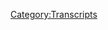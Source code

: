 {{Transcript
    | title         = [[395: Ghosts Of Caucuses Past]]
    | caption       = [https://knowledgefight.libsyn.com/knowledge-fight-ghosts-of-caucuses-past Listen to this episode on Libsyn]
    | episodeNumber = [[395: Ghosts Of Caucuses Past|395]]
    | length        = 01:14:20
}}

{{MessageBox
    | header     = Warning: Bot Generated Content
    | text       = This transcript was automatically generated by transcription software and likely contains many mistakes and misattributions. Please check the audio for definitive quotes, attribution, and context.
    | image      = N3yvass4myg91.webp
    | imagewidth = 50px
    | id         = warning
}}

{{TranscriptBlock
    | name      = Unknown Speaker
    | timestamp = 00:00:00.000
    | text      = I'm sick of them posing as if they're the good guys, saying we are the bad guys, a knowledge
}}

{{TranscriptBlock
    | name      = Unknown Speaker
    | timestamp = 00:00:23.960
    | text      = fight.
}}

{{TranscriptBlock
    | name      = Unknown Speaker
    | timestamp = 00:00:24.960
    | text      = I'm sick of them posing as if they're the good guys, saying we are the bad guys, a knowledge
}}

{{TranscriptBlock
    | name      = Unknown Speaker
    | timestamp = 00:00:29.519
    | text      = fight.
}}

{{TranscriptBlock
    | name      = Unknown Speaker
    | timestamp = 00:00:30.519
    | text      = I'm sick of them posing as if they're the good guys, a knowledge fight.
}}

{{TranscriptBlock
    | name      = Unknown Speaker
    | timestamp = 00:00:31.519
    | text      = I'm sick of them posing as if they're the good guys, a knowledge fight.
}}

{{TranscriptBlock
    | name      = Unknown Speaker
    | timestamp = 00:00:59.640
    | text      = Hey, everybody.
}}

{{TranscriptBlock
    | name      = Unknown Speaker
    | timestamp = 00:01:00.640
    | text      = Welcome back to Knowledge Fight.
}}

{{TranscriptBlock
    | name      = Unknown Speaker
    | timestamp = 00:01:01.640
    | text      = I'm Dan.
}}

{{TranscriptBlock
    | name      = Unknown Speaker
    | timestamp = 00:01:02.640
    | text      = I'm Jordan.
}}

{{TranscriptBlock
    | name      = Unknown Speaker
    | timestamp = 00:01:03.640
    | text      = We're a couple dudes.
}}

{{TranscriptBlock
    | name      = Unknown Speaker
    | timestamp = 00:01:04.640
    | text      = I like to sit around, drink novelty beverages, and talk a little bit about Alex Jones.
}}

{{TranscriptBlock
    | name      = Unknown Speaker
    | timestamp = 00:01:06.620
    | text      = Indeed, we are, Dan.
}}

{{TranscriptBlock
    | name      = Unknown Speaker
    | timestamp = 00:01:07.959
    | text      = Super bowl.
}}

{{TranscriptBlock
    | name      = Unknown Speaker
    | timestamp = 00:01:08.959
    | text      = What?
}}

{{TranscriptBlock
    | name      = Unknown Speaker
    | timestamp = 00:01:09.959
    | text      = Dan?
}}

{{TranscriptBlock
    | name      = Unknown Speaker
    | timestamp = 00:01:10.959
    | text      = That's my new intro.
}}

{{TranscriptBlock
    | name      = Unknown Speaker
    | timestamp = 00:01:11.959
    | text      = That your new intro?
}}

{{TranscriptBlock
    | name      = Unknown Speaker
    | timestamp = 00:01:12.959
    | text      = I wouldn't mind that.
}}

{{TranscriptBlock
    | name      = Unknown Speaker
    | timestamp = 00:01:13.959
    | text      = That's better than Dan 2020 bullshit.
}}

{{TranscriptBlock
    | name      = Unknown Speaker
    | timestamp = 00:01:15.079
    | text      = We'll see.
}}

{{TranscriptBlock
    | name      = Unknown Speaker
    | timestamp = 00:01:16.079
    | text      = Dan.
}}

{{TranscriptBlock
    | name      = Unknown Speaker
    | timestamp = 00:01:17.079
    | text      = What?
}}

{{TranscriptBlock
    | name      = Unknown Speaker
    | timestamp = 00:01:18.079
    | text      = Quick question.
}}

{{TranscriptBlock
    | name      = Unknown Speaker
    | timestamp = 00:01:19.079
    | text      = What's up?
}}

{{TranscriptBlock
    | name      = Unknown Speaker
    | timestamp = 00:01:20.079
    | text      = Have you ever really fucked up at work?
}}

{{TranscriptBlock
    | name      = Unknown Speaker
    | timestamp = 00:01:21.379
    | text      = Like really, really fucked up at work?
}}

{{TranscriptBlock
    | name      = Unknown Speaker
    | timestamp = 00:01:25.200
    | text      = Yeah, I mean, there are tons of times.
}}

{{TranscriptBlock
    | name      = Unknown Speaker
    | timestamp = 00:01:27.540
    | text      = Yeah, but like really?
}}

{{TranscriptBlock
    | name      = Unknown Speaker
    | timestamp = 00:01:28.519
    | text      = I've been a terrible employee in a lot. I've been fired a lot in my younger days. Yeah. Yeah
}}

{{TranscriptBlock
    | name      = Unknown Speaker
    | timestamp = 00:01:34.900
    | text      = I remember the car wash. There's a there's a lot of
}}

{{TranscriptBlock
    | name      = Unknown Speaker
    | timestamp = 00:01:41.299
    | text      = Movie theater you were fired as a manager and then rehired as a manager. I was fired as a projectionist movie. No
}}

{{TranscriptBlock
    | name      = Unknown Speaker
    | timestamp = 00:01:48.260
    | text      = I'm not sure
}}

{{TranscriptBlock
    | name      = Unknown Speaker
    | timestamp = 00:01:49.060
    | text      = I think I quit when I was a
}}

{{TranscriptBlock
    | name      = Unknown Speaker
    | timestamp = 00:01:50.340
    | text      = Projectionist and then came back became a manager was fired at the time when I was just like an usher
}}

{{TranscriptBlock
    | name      = Unknown Speaker
    | timestamp = 00:01:54.420
    | text      = Right right box office all the same movie theater. I was hired and fired and quit there a lot of times over the years
}}

{{TranscriptBlock
    | name      = Unknown Speaker
    | timestamp = 00:02:03.739
    | text      = It was like a bad relationship
}}

{{TranscriptBlock
    | name      = Unknown Speaker
    | timestamp = 00:02:07.019
    | text      = We'll let you come on yeah, that was a I don't know I did screw up there a bit
}}

{{TranscriptBlock
    | name      = Unknown Speaker
    | timestamp = 00:02:11.860
    | text      = Nothing too terrible and a lot of the times the screw-ups are kind of manageable
}}

{{TranscriptBlock
    | name      = Unknown Speaker
    | timestamp = 00:02:15.819
    | text      = Right that immediately popped into my head was that like okay, so like in a popcorn popper
}}

{{TranscriptBlock
    | name      = Unknown Speaker
    | timestamp = 00:02:20.379
    | text      = You have this big cabinet thing that has the kettle that hangs down from the you know
}}

{{TranscriptBlock
    | name      = Unknown Speaker
    | timestamp = 00:02:25.620
    | text      = Yeah, and that pops the popcorn into the display thing where people see the popcorn, right?
}}

{{TranscriptBlock
    | name      = Unknown Speaker
    | timestamp = 00:02:31.780
    | text      = Mouth water you do the whole shovel it out, right?
}}

{{TranscriptBlock
    | name      = Unknown Speaker
    | timestamp = 00:02:36.259
    | text      = Underneath it in the cabinet is a giant thing full of oil
}}

{{TranscriptBlock
    | name      = Unknown Speaker
    | timestamp = 00:02:40.580
    | text      = But it has a little feed pump that goes up to the kettle press a button
}}

{{TranscriptBlock
    | name      = Unknown Speaker
    | timestamp = 00:02:45.379
    | text      = You know but of course you've got to refill that oil but actually because needs peanut oil in there
}}

{{TranscriptBlock
    | name      = Unknown Speaker
    | timestamp = 00:02:51.740
    | text      = no, and
}}

{{TranscriptBlock
    | name      = Unknown Speaker
    | timestamp = 00:02:53.419
    | text      = One time I don't remember if I was responsible for this or somebody else was but the bucket got kind of knocked over
}}

{{TranscriptBlock
    | name      = Unknown Speaker
    | timestamp = 00:02:59.819
    | text      = And there was just a small
}}

{{TranscriptBlock
    | name      = Unknown Speaker
    | timestamp = 00:03:02.620
    | text      = There's this oil all over the place and so everyone's slipping around trying to like get candy drinks for people
}}

{{TranscriptBlock
    | name      = Unknown Speaker
    | timestamp = 00:03:07.939
    | text      = That's pretty fun, but anyway. There's a podcast right I know I've screwed up a lot at work
}}

{{TranscriptBlock
    | name      = Unknown Speaker
    | timestamp = 00:03:12.539
    | text      = And I know a lot about Alex Jones, and I've screwed up plenty at work
}}

{{TranscriptBlock
    | name      = Unknown Speaker
    | timestamp = 00:03:17.219
    | text      = And I don't know anything about Alex Jones so Jordan today
}}

{{TranscriptBlock
    | name      = Unknown Speaker
    | timestamp = 00:03:19.860
    | text      = We got a I guess maybe this is an instance of me screwing up at work
}}

{{TranscriptBlock
    | name      = Unknown Speaker
    | timestamp = 00:03:23.419
    | text      = We got another sort of what I'm gonna call another minisode. Yeah
}}

{{TranscriptBlock
    | name      = Unknown Speaker
    | timestamp = 00:03:27.460
    | text      = Because we we set out for like there's so much going on in the world recovering this present-day stuff
}}

{{TranscriptBlock
    | name      = Unknown Speaker
    | timestamp = 00:03:33.900
    | text      = And so my plan we're recording this on
}}

{{TranscriptBlock
    | name      = Unknown Speaker
    | timestamp = 00:03:37.020
    | text      = Tuesday yes
}}

{{TranscriptBlock
    | name      = Unknown Speaker
    | timestamp = 00:03:37.860
    | text      = And my plan was to cover Tuesday's episode like what today's episode as we're recording for Wednesday
}}

{{TranscriptBlock
    | name      = Unknown Speaker
    | timestamp = 00:03:43.740
    | text      = And we turn around there was something that happened on Monday night. I don't know if you notice that was the Iowa caucus
}}

{{TranscriptBlock
    | name      = Unknown Speaker
    | timestamp = 00:03:48.939
    | text      = Yeah, there's you know. There's a lot going on in the world and you'd figure Alex Jones has
}}

{{TranscriptBlock
    | name      = Unknown Speaker
    | timestamp = 00:03:54.340
    | text      = Probably shit to say even if the Iowa caucus went off without
}}

{{TranscriptBlock
    | name      = Unknown Speaker
    | timestamp = 00:03:58.020
    | text      = Incident or any kind of trouble Alex would have some sort of bullshit to spin about it salute, and it's relevant. Yeah, or not
}}

{{TranscriptBlock
    | name      = Unknown Speaker
    | timestamp = 00:04:04.979
    | text      = If that and then you have the situation as it did unfold where there are a lot of questions
}}

{{TranscriptBlock
    | name      = Unknown Speaker
    | timestamp = 00:04:10.419
    | text      = spiraling around about the caucus and how
}}

{{TranscriptBlock
    | name      = Unknown Speaker
    | timestamp = 00:04:13.620
    | text      = No one's really sure who won even as we record right now
}}

{{TranscriptBlock
    | name      = Unknown Speaker
    | timestamp = 00:04:16.779
    | text      = It's kind of the most apropos thing that could possibly happen in 2020 to the Democratic
}}

{{TranscriptBlock
    | name      = Unknown Speaker
    | timestamp = 00:04:23.379
    | text      = It's literally like I was hearing that happen. I was like oh, yeah, that makes sense. Yeah, it was not
}}

{{TranscriptBlock
    | name      = Unknown Speaker
    | timestamp = 00:04:28.420
    | text      = It was not a oh my god. How could this happen? It was like yeah, that's that's right
}}

{{TranscriptBlock
    | name      = Unknown Speaker
    | timestamp = 00:04:32.259
    | text      = Yeah, there was a sense of like last night watching the coverage of it. Just like just a hoo boy come on
}}

{{TranscriptBlock
    | name      = Unknown Speaker
    | timestamp = 00:04:38.180
    | text      = Yep, come on guys guys guys
}}

{{TranscriptBlock
    | name      = Unknown Speaker
    | timestamp = 00:04:40.740
    | text      = So I figured that as it was watching it last night all of this stuff unfolding
}}

{{TranscriptBlock
    | name      = Unknown Speaker
    | timestamp = 00:04:44.779
    | text      = I was like Alex is gonna have a field day with this. This is going to be
}}

{{TranscriptBlock
    | name      = Unknown Speaker
    | timestamp = 00:04:49.259
    | text      = outrageous
}}

{{TranscriptBlock
    | name      = Unknown Speaker
    | timestamp = 00:04:50.500
    | text      = But then I tuned into the episode today in order to prepare our episode and Mike Adams and Owen Schroyer were hosting Alex was gone
}}

{{TranscriptBlock
    | name      = Unknown Speaker
    | timestamp = 00:04:58.180
    | text      = unreal totally the
}}

{{TranscriptBlock
    | name      = Unknown Speaker
    | timestamp = 00:05:00.180
    | text      = Abdication of responsibility on that one is staggering right? Just so it's clear like, you know, we're recording this on Tuesday and
}}

{{TranscriptBlock
    | name      = Unknown Speaker
    | timestamp = 00:05:08.339
    | text      = so it's last night was the Iowa caucuses in 2020 and
}}

{{TranscriptBlock
    | name      = Unknown Speaker
    | timestamp = 00:05:13.439
    | text      = We're not gonna talk too much about
}}

{{TranscriptBlock
    | name      = Unknown Speaker
    | timestamp = 00:05:15.899
    | text      = The that and we will probably on a future episode
}}

{{TranscriptBlock
    | name      = Unknown Speaker
    | timestamp = 00:05:19.079
    | text      = But sure the reality is that this is a podcast where we talk about Alex Jones's claims about things
}}

{{TranscriptBlock
    | name      = Unknown Speaker
    | timestamp = 00:05:24.480
    | text      = Yeah, and if Alex Jones doesn't have any claims that we can address about that caucus
}}

{{TranscriptBlock
    | name      = Unknown Speaker
    | timestamp = 00:05:28.980
    | text      = It seems like I don't I don't want to just do I don't want to be a news show where we get into everything
}}

{{TranscriptBlock
    | name      = Unknown Speaker
    | timestamp = 00:05:34.420
    | text      = That's going on. I need Alex to bounce off of yeah, then once he comes into studio and has some thoughts about things
}}

{{TranscriptBlock
    | name      = Unknown Speaker
    | timestamp = 00:05:41.180
    | text      = We can address them. But for now it might be disappointing but there's no hot takes
}}

{{TranscriptBlock
    | name      = Unknown Speaker
    | timestamp = 00:05:46.259
    | text      = About the present day
}}

{{TranscriptBlock
    | name      = Unknown Speaker
    | timestamp = 00:05:48.100
    | text      = Necessarily coming from me. Yeah, I mean, you know the the obvious take is
}}

{{TranscriptBlock
    | name      = Unknown Speaker
    | timestamp = 00:05:53.980
    | text      = A holy shit. Look at those dumb-dumbs. Whoa, what hot don't don't hot take don't do that hot
}}

{{TranscriptBlock
    | name      = Unknown Speaker
    | timestamp = 00:06:01.740
    | text      = Stop it during that take is scorching. Hey DNC knock it off
}}

{{TranscriptBlock
    | name      = Unknown Speaker
    | timestamp = 00:06:07.420
    | text      = So yeah, I I don't know. We'll get there when we get there, right?
}}

{{TranscriptBlock
    | name      = Unknown Speaker
    | timestamp = 00:06:14.019
    | text      = So I thought like okay Super Bowl was Sunday Alex probably could be mad about Shakira on Monday
}}

{{TranscriptBlock
    | name      = Unknown Speaker
    | timestamp = 00:06:19.699
    | text      = Sure, Paul Joseph Watson's hosting on Monday son of a bit granted. He is mad about Shakira. Jennifer Lopez can't help it, but I
}}

{{TranscriptBlock
    | name      = Unknown Speaker
    | timestamp = 00:06:26.699
    | text      = Don't care. No, it's certainly not. It's so like I'm not covering Paul Joseph Watson doing his boutique
}}

{{TranscriptBlock
    | name      = Unknown Speaker
    | timestamp = 00:06:33.939
    | text      = Culture concerned hell no tape show. So so Monday's out
}}

{{TranscriptBlock
    | name      = Unknown Speaker
    | timestamp = 00:06:38.220
    | text      = And we go to Sunday as I listen to a bit of Sunday and we'll talk a little bit about Sunday
}}

{{TranscriptBlock
    | name      = Unknown Speaker
    | timestamp = 00:06:43.100
    | text      = But then I decided I'm just gonna go far afield and find something to talk about
}}

{{TranscriptBlock
    | name      = Unknown Speaker
    | timestamp = 00:06:47.139
    | text      = and so what that's why today is a little bit of a grab bag got a little bit of Sunday and
}}

{{TranscriptBlock
    | name      = Unknown Speaker
    | timestamp = 00:06:53.379
    | text      = Second and then a little bit of something else
}}

{{TranscriptBlock
    | name      = Unknown Speaker
    | timestamp = 00:06:55.699
    | text      = But before we get down to that we could take a little moment Jordan say thank you to some folks who have signed up
}}

{{TranscriptBlock
    | name      = Unknown Speaker
    | timestamp = 00:06:59.620
    | text      = And are supporting the show. So first of all, Alicia, thank you so much. You are now a policy wonk. I'm a policy wonk
}}

{{TranscriptBlock
    | name      = Unknown Speaker
    | timestamp = 00:07:05.019
    | text      = Thank you, Alicia. He's huge fan
}}

{{TranscriptBlock
    | name      = Unknown Speaker
    | timestamp = 00:07:08.240
    | text      = In and now next Natalie, thank you so much. You are now a policy wonk. I'm a policy wonk
}}

{{TranscriptBlock
    | name      = Unknown Speaker
    | timestamp = 00:07:20.079
    | text      = I'm torn next Matthew. Thank you so much. You're now a policy wonk. I'm a policy wonk. Ah, thank you very much
}}

{{TranscriptBlock
    | name      = Unknown Speaker
    | timestamp = 00:07:27.079
    | text      = Matthew Broderick, did he sing in the producers? He did sing in the producers
}}

{{TranscriptBlock
    | name      = Unknown Speaker
    | timestamp = 00:07:32.920
    | text      = Original cast recording done next Julie. Thank you so much. You're now policy walk. I'm a policy wonk
}}

{{TranscriptBlock
    | name      = Unknown Speaker
    | timestamp = 00:07:37.759
    | text      = Thank you very much, Julie
}}

{{TranscriptBlock
    | name      = Unknown Speaker
    | timestamp = 00:07:40.560
    | text      = Andrews from the sound of music brilliant singer. We're now just gonna get we're crushing it. Yeah next Javier. Thank you
}}

{{TranscriptBlock
    | name      = Unknown Speaker
    | timestamp = 00:07:46.560
    | text      = So you're now policy wonk. I'm a policy wonk
}}

{{TranscriptBlock
    | name      = Unknown Speaker
    | timestamp = 00:07:53.079
    | text      = There's a really really monotone song in that movie next Jamie, thank you so much. You're now policy wonk. I'm a policy wonk
}}

{{TranscriptBlock
    | name      = Unknown Speaker
    | timestamp = 00:07:59.360
    | text      = Thank you very much. Jamie
}}

{{TranscriptBlock
    | name      = Unknown Speaker
    | timestamp = 00:08:01.480
    | text      = from
}}

{{TranscriptBlock
    | name      = Unknown Speaker
    | timestamp = 00:08:03.319
    | text      = What was the thing? There's Jamie that Jamie the famous pop star, you know, Jamie
}}

{{TranscriptBlock
    | name      = Unknown Speaker
    | timestamp = 00:08:09.240
    | text      = something now I can think of is Jamie the
}}

{{TranscriptBlock
    | name      = Unknown Speaker
    | timestamp = 00:08:14.759
    | text      = Yeah, Jamie Foxx, okay
}}

{{TranscriptBlock
    | name      = Unknown Speaker
    | timestamp = 00:08:17.639
    | text      = His alter ego, I guess. All right next this one's gonna be tough for you. Okay, Wes the Sanskritist
}}

{{TranscriptBlock
    | name      = Unknown Speaker
    | timestamp = 00:08:23.680
    | text      = Thank you so much. You are now a policy wonk. I'm a policy wonk
}}

{{TranscriptBlock
    | name      = Unknown Speaker
    | timestamp = 00:08:26.600
    | text      = We all remember all those great songs
}}

{{TranscriptBlock
    | name      = Unknown Speaker
    | timestamp = 00:08:32.720
    | text      = Thank you so much. And finally, I'd like to say thank you to a couple people donated on elevated level
}}

{{TranscriptBlock
    | name      = Unknown Speaker
    | timestamp = 00:08:36.600
    | text      = We appreciate it very much. So first Jeff, thank you so much. You're now a technocrat and
}}

{{TranscriptBlock
    | name      = Unknown Speaker
    | timestamp = 00:08:41.559
    | text      = Elvin engineer. Thank you so much. You are now a technocrat. I'm a policy wonk crikey mate. That's fantastic. Have yourself a brew
}}

{{TranscriptBlock
    | name      = Unknown Speaker
    | timestamp = 00:08:48.679
    | text      = How's your 401k doing, bro? We got to go full tilt boogie on this Watson. All right, let's just get down to business
}}

{{TranscriptBlock
    | name      = Unknown Speaker
    | timestamp = 00:08:54.039
    | text      = We ain't making that money off that heroin. Why are you pimps? So good. My neck is freakishly large. I declare
}}

{{TranscriptBlock
    | name      = Unknown Speaker
    | timestamp = 00:09:01.440
    | text      = Infowar on you. Thank you so much Jeff and thank you so much Elvin engineer
}}

{{TranscriptBlock
    | name      = Unknown Speaker
    | timestamp = 00:09:05.960
    | text      = Yeah, you guys have you never heard of Jeff and the Elvin engineers?
}}

{{TranscriptBlock
    | name      = Unknown Speaker
    | timestamp = 00:09:09.080
    | text      = That was a great tour with Elvis Costello and the
}}

{{TranscriptBlock
    | name      = Unknown Speaker
    | timestamp = 00:09:13.159
    | text      = Not that elephant. No, thank you so much guys
}}

{{TranscriptBlock
    | name      = Unknown Speaker
    | timestamp = 00:09:16.679
    | text      = If you're out there listening and you're thinking hey
}}

{{TranscriptBlock
    | name      = Unknown Speaker
    | timestamp = 00:09:18.799
    | text      = I'd like this show I'd like to support the these gents are doing you can do that by going to our website knowledge fight
}}

{{TranscriptBlock
    | name      = Unknown Speaker
    | timestamp = 00:09:22.720
    | text      = Calm clicking the button to support the show. We would be very lovely
}}

{{TranscriptBlock
    | name      = Unknown Speaker
    | timestamp = 00:09:25.559
    | text      = So Jordan, we're gonna start off on doing this a little bit from February 2nd this last Sunday
}}

{{TranscriptBlock
    | name      = Unknown Speaker
    | timestamp = 00:09:30.879
    | text      = I had tuned in and one of the things that's firstly of note is that Alex is recording not from studio
}}

{{TranscriptBlock
    | name      = Unknown Speaker
    | timestamp = 00:09:36.360
    | text      = he's sitting at a desk somewhere maybe a hotel room sure and the sound is atrocious and
}}

{{TranscriptBlock
    | name      = Unknown Speaker
    | timestamp = 00:09:41.799
    | text      = He gets it to the show and immediately. I was just like I have no time for this. I have no patience
}}

{{TranscriptBlock
    | name      = Unknown Speaker
    | timestamp = 00:09:46.440
    | text      = I'm getting very sick of this stuff ladies and gentlemen. Thank you for joining us on this live Sunday broadcast
}}

{{TranscriptBlock
    | name      = Unknown Speaker
    | timestamp = 00:09:52.480
    | text      = I am on the road and
}}

{{TranscriptBlock
    | name      = Unknown Speaker
    | timestamp = 00:09:54.840
    | text      = We just have incredible breaking news that just went live that is a global exclusive in conjunction with naturalnews.com
}}

{{TranscriptBlock
    | name      = Unknown Speaker
    | timestamp = 00:10:01.200
    | text      = With Mike Adams, he's going to be co-hosting
}}

{{TranscriptBlock
    | name      = Unknown Speaker
    | timestamp = 00:10:04.039
    | text      = Coming up the second hour of myself and Tom Pappert
}}

{{TranscriptBlock
    | name      = Unknown Speaker
    | timestamp = 00:10:06.519
    | text      = He'll be the main host because I wanted to be able to really get to all this new evidence
}}

{{TranscriptBlock
    | name      = Unknown Speaker
    | timestamp = 00:10:10.840
    | text      = emerges coronavirus bioweapon
}}

{{TranscriptBlock
    | name      = Unknown Speaker
    | timestamp = 00:10:13.480
    | text      = Might have been a Chinese vaccine experiment gone wrong genes contain p-shuttle SN sequences
}}

{{TranscriptBlock
    | name      = Unknown Speaker
    | timestamp = 00:10:20.080
    | text      = proving laboratory origin
}}

{{TranscriptBlock
    | name      = Unknown Speaker
    | timestamp = 00:10:22.919
    | text      = Now, why is this so important? Well, it came out a few days ago
}}

{{TranscriptBlock
    | name      = Unknown Speaker
    | timestamp = 00:10:28.799
    | text      = zero head
}}

{{TranscriptBlock
    | name      = Unknown Speaker
    | timestamp = 00:10:31.799
    | text      = Reported on Indian newspapers on one of the most prestigious scientific medical research centers where they use computers similar to CRISPR to gene-edit
}}

{{TranscriptBlock
    | name      = Unknown Speaker
    | timestamp = 00:10:40.600
    | text      = And it just came out and said this is clearly had a bunch of other viruses welded in including the original HIV
}}

{{TranscriptBlock
    | name      = Unknown Speaker
    | timestamp = 00:10:46.799
    | text      = Now the control corporate media will come out and say oh, well, let's just dispute the paper
}}

{{TranscriptBlock
    | name      = Unknown Speaker
    | timestamp = 00:10:53.120
    | text      = They said zero hedge made it up basically
}}

{{TranscriptBlock
    | name      = Unknown Speaker
    | timestamp = 00:10:56.639
    | text      = okay, and then said that zero hedge had outed scientists and doctors by
}}

{{TranscriptBlock
    | name      = Unknown Speaker
    | timestamp = 00:11:02.600
    | text      = Writing an article about who'd published a paper. It's like, you know outing an NFL quarterback, you know, because you talk about him
}}

{{TranscriptBlock
    | name      = Unknown Speaker
    | timestamp = 00:11:08.480
    | text      = They're a public figure
}}

{{TranscriptBlock
    | name      = Unknown Speaker
    | timestamp = 00:11:09.639
    | text      = That's how they took because they can call anything harassment with big tech
}}

{{TranscriptBlock
    | name      = Unknown Speaker
    | timestamp = 00:11:12.720
    | text      = So, you know right away there's a big depression this this paper is
}}

{{TranscriptBlock
    | name      = Unknown Speaker
    | timestamp = 00:11:17.559
    | text      = prestigious it's prestigious, you know, I've always thought that there are two famous types of people there's NFL quarterbacks
}}

{{TranscriptBlock
    | name      = Unknown Speaker
    | timestamp = 00:11:26.399
    | text      = Yeah, absolutely. You think of Oh one-to-one comparison?
}}

{{TranscriptBlock
    | name      = Unknown Speaker
    | timestamp = 00:11:30.559
    | text      = Yeah
}}

{{TranscriptBlock
    | name      = Unknown Speaker
    | timestamp = 00:11:30.720
    | text      = So I tuned this in and I was like I am fucking so sick and tired of us doing these episodes that have just too
}}

{{TranscriptBlock
    | name      = Unknown Speaker
    | timestamp = 00:11:36.960
    | text      = Much about this coronavirus stuff. Yeah, it's all very desperate on Alex's part
}}

{{TranscriptBlock
    | name      = Unknown Speaker
    | timestamp = 00:11:41.600
    | text      = You can just see like how badly he wants this to be like a narrative that blossoms for him
}}

{{TranscriptBlock
    | name      = Unknown Speaker
    | timestamp = 00:11:47.360
    | text      = And it's just not I'm very tired of it
}}

{{TranscriptBlock
    | name      = Unknown Speaker
    | timestamp = 00:11:50.000
    | text      = It's not happening, but in that clip Alex does bring up two things that I think deserve attention
}}

{{TranscriptBlock
    | name      = Unknown Speaker
    | timestamp = 00:11:54.120
    | text      = The first is that scientific paper that he mentioned and the second is zero hedge
}}

{{TranscriptBlock
    | name      = Unknown Speaker
    | timestamp = 00:11:58.759
    | text      = So on January 31st 2020, I'm Dan. This is 2020
}}

{{TranscriptBlock
    | name      = Unknown Speaker
    | timestamp = 00:12:03.120
    | text      = Researchers at the Indian Institute of Technology in New Delhi published a paper on a website called bio
}}

{{TranscriptBlock
    | name      = Unknown Speaker
    | timestamp = 00:12:08.919
    | text      = rxiv titled quote uncanny similarity of unique inserts in the
}}

{{TranscriptBlock
    | name      = Unknown Speaker
    | timestamp = 00:12:14.159
    | text      = 2019 novel coronavirus spike protein to HIV one GP 120 and GAG
}}

{{TranscriptBlock
    | name      = Unknown Speaker
    | timestamp = 00:12:21.259
    | text      = One thing that's important to point out which Alex and Mike Adams seem to not want to discuss is what this website bar bio
}}

{{TranscriptBlock
    | name      = Unknown Speaker
    | timestamp = 00:12:28.320
    | text      = Rxiv actually is it's a preprint server where researchers and scientists can post papers that have not been vetted in any way
}}

{{TranscriptBlock
    | name      = Unknown Speaker
    | timestamp = 00:12:36.299
    | text      = the issue is that peer reviewing can be a long process where a reputable journal is unwilling to publish something without really going over it and
}}

{{TranscriptBlock
    | name      = Unknown Speaker
    | timestamp = 00:12:43.620
    | text      = Making sure that what they're printing is up to their standards
}}

{{TranscriptBlock
    | name      = Unknown Speaker
    | timestamp = 00:12:45.940
    | text      = That's where preprint servers can come in handy from bio rxiv's website quote because this process can be lengthy
}}

{{TranscriptBlock
    | name      = Unknown Speaker
    | timestamp = 00:12:54.240
    | text      = authors use the bio rxiv service to make their manuscripts available as preprints before completing peer review and
}}

{{TranscriptBlock
    | name      = Unknown Speaker
    | timestamp = 00:13:01.379
    | text      = Consequence certification by a journal this allows other scientists to see discuss and comment on the findings immediately
}}

{{TranscriptBlock
    | name      = Unknown Speaker
    | timestamp = 00:13:08.379
    | text      = Readers should therefore be aware that articles on bio
}}

{{TranscriptBlock
    | name      = Unknown Speaker
    | timestamp = 00:13:11.279
    | text      = Rxiv have not been finalized by authors may contain errors and report information that has not been yet
}}

{{TranscriptBlock
    | name      = Unknown Speaker
    | timestamp = 00:13:18.299
    | text      = Accepted or endorsed in any way by scientific or medical community
}}

{{TranscriptBlock
    | name      = Unknown Speaker
    | timestamp = 00:13:22.659
    | text      = This paper that Alex is citing as prestigious was in no way verified and even according to its source should not be taken as a finalized
}}

{{TranscriptBlock
    | name      = Unknown Speaker
    | timestamp = 00:13:29.820
    | text      = Version of anything also if you try to find this paper now you find this message
}}

{{TranscriptBlock
    | name      = Unknown Speaker
    | timestamp = 00:13:35.580
    | text      = Quote this paper has been withdrawn by its authors
}}

{{TranscriptBlock
    | name      = Unknown Speaker
    | timestamp = 00:13:38.659
    | text      = They intend to revise it in response to comments received from the research community on their technical approach and their interpretation of results
}}

{{TranscriptBlock
    | name      = Unknown Speaker
    | timestamp = 00:13:46.340
    | text      = They retracted their paper on Sunday the same day that Alex is on air talking about it being a smoking gun that proves that this
}}

{{TranscriptBlock
    | name      = Unknown Speaker
    | timestamp = 00:13:52.659
    | text      = Virus is a bio weapon
}}

{{TranscriptBlock
    | name      = Unknown Speaker
    | timestamp = 00:13:54.019
    | text      = So to sum it up Alex's primary source here is a paper that was retracted by its own authors after being published on a non peer
}}

{{TranscriptBlock
    | name      = Unknown Speaker
    | timestamp = 00:14:00.480
    | text      = Reviewed preprint server to put it simply this is not strong enough to support any of the claims that he's trying to make
}}

{{TranscriptBlock
    | name      = Unknown Speaker
    | timestamp = 00:14:07.740
    | text      = They should not allow
}}

{{TranscriptBlock
    | name      = Unknown Speaker
    | timestamp = 00:14:11.220
    | text      = Non-scientists anywhere near that shit like you journalists shouldn't be allowed to go near it
}}

{{TranscriptBlock
    | name      = Unknown Speaker
    | timestamp = 00:14:16.159
    | text      = Alex should be nowhere Alex shouldn't even know it existed and if he does look at it there should be like an
}}

{{TranscriptBlock
    | name      = Unknown Speaker
    | timestamp = 00:14:21.460
    | text      = M&M black like neuralyzer that wipes his memory
}}

{{TranscriptBlock
    | name      = Unknown Speaker
    | timestamp = 00:14:25.059
    | text      = I don't disagree that it is the sort of thing that could easily and you can see the exact
}}

{{TranscriptBlock
    | name      = Unknown Speaker
    | timestamp = 00:14:30.059
    | text      = Instance of it could easily lead to trouble, but what you're suggesting would be just as bad. They say it's a huge cover
}}

{{TranscriptBlock
    | name      = Unknown Speaker
    | timestamp = 00:14:36.059
    | text      = I know of course. That's not that's not the point the point is they can't have they when they have this information
}}

{{TranscriptBlock
    | name      = Unknown Speaker
    | timestamp = 00:14:42.460
    | text      = They're just they're just awful with it
}}

{{TranscriptBlock
    | name      = Unknown Speaker
    | timestamp = 00:14:44.460
    | text      = Just evil they ignore the information. They ignore the caveat in the asterisk of like this is not in any way
}}

{{TranscriptBlock
    | name      = Unknown Speaker
    | timestamp = 00:14:51.659
    | text      = Substantiated this is something that these researchers are putting up for discussion within the medical and scientific researching community
}}

{{TranscriptBlock
    | name      = Unknown Speaker
    | timestamp = 00:15:00.340
    | text      = Yeah, it's just you can't run with it like Alex is trying to run with it
}}

{{TranscriptBlock
    | name      = Unknown Speaker
    | timestamp = 00:15:06.059
    | text      = The whole point of the server is we're putting up stuff for other
}}

{{TranscriptBlock
    | name      = Unknown Speaker
    | timestamp = 00:15:09.179
    | text      = Scientists to look at because we're fairly certain that there's going to be something that we can make better or not or all of that
}}

{{TranscriptBlock
    | name      = Unknown Speaker
    | timestamp = 00:15:16.460
    | text      = Stuff it's never and particularly the danger of this game, too
}}

{{TranscriptBlock
    | name      = Unknown Speaker
    | timestamp = 00:15:20.340
    | text      = is that because there was a lot of backlash from the scientific and medical community about the way they were framing things like the
}}

{{TranscriptBlock
    | name      = Unknown Speaker
    | timestamp = 00:15:28.539
    | text      = results that they were claiming to have received
}}

{{TranscriptBlock
    | name      = Unknown Speaker
    | timestamp = 00:15:31.299
    | text      = and they voluntarily withdrew their own paper because of this
}}

{{TranscriptBlock
    | name      = Unknown Speaker
    | timestamp = 00:15:35.259
    | text      = Critique and comments that they got from the the community now
}}

{{TranscriptBlock
    | name      = Unknown Speaker
    | timestamp = 00:15:40.700
    | text      = Alex can claim that they took it down because it's a cover-up. Yeah, it's it is all just
}}

{{TranscriptBlock
    | name      = Unknown Speaker
    | timestamp = 00:15:47.539
    | text      = disgraceful shell game instead of the scientific community doing its job and self-policing to a
}}

{{TranscriptBlock
    | name      = Unknown Speaker
    | timestamp = 00:15:52.580
    | text      = Very high quality standard seems instead. It's a conspiracy to cover up
}}

{{TranscriptBlock
    | name      = Unknown Speaker
    | timestamp = 00:15:58.220
    | text      = Bingo early made paper cool as for the situation with zero hedge it has nothing to do with this paper from India
}}

{{TranscriptBlock
    | name      = Unknown Speaker
    | timestamp = 00:16:05.059
    | text      = Alex is trying to conflate the two because the BuzzFeed article about zero hedge getting kicked off Twitter
}}

{{TranscriptBlock
    | name      = Unknown Speaker
    | timestamp = 00:16:10.740
    | text      = Which is what everyone Alex is mad about sure that article mentioned that
}}

{{TranscriptBlock
    | name      = Unknown Speaker
    | timestamp = 00:16:15.299
    | text      = zero hedge had worked with an Indian conspiracy theory website called great game India to push narratives about the
}}

{{TranscriptBlock
    | name      = Unknown Speaker
    | timestamp = 00:16:21.659
    | text      = Coronavirus being stolen from that Canadian lab in Winnipeg. That's the only connection to India
}}

{{TranscriptBlock
    | name      = Unknown Speaker
    | timestamp = 00:16:26.460
    | text      = But it's enough for Alex to pretend that these are related stories
}}

{{TranscriptBlock
    | name      = Unknown Speaker
    | timestamp = 00:16:29.200
    | text      = So what happened is that zero hedge published an article accusing a virologist in Wuhan of creating the virus and they posted his name
}}

{{TranscriptBlock
    | name      = Unknown Speaker
    | timestamp = 00:16:37.159
    | text      = email address and phone number and
}}

{{TranscriptBlock
    | name      = Unknown Speaker
    | timestamp = 00:16:40.519
    | text      = Also says quote if anyone wants to find out what really caused the coronavirus pandemic
}}

{{TranscriptBlock
    | name      = Unknown Speaker
    | timestamp = 00:16:45.720
    | text      = That's infected thousands of people in China and around the globe. They should probably pay him a visit. No, no
}}

{{TranscriptBlock
    | name      = Unknown Speaker
    | timestamp = 00:16:51.799
    | text      = No, you say if anybody wants to find out that information stop check out that don't do it. No, don't look at other this
}}

{{TranscriptBlock
    | name      = Unknown Speaker
    | timestamp = 00:16:59.159
    | text      = Don't bother him. That's just completely unacceptable behavior zero hedge has no evidence
}}

{{TranscriptBlock
    | name      = Unknown Speaker
    | timestamp = 00:17:04.000
    | text      = This guy created the coronavirus and yet they're making that accusation and suggesting people should go pay him a visit
}}

{{TranscriptBlock
    | name      = Unknown Speaker
    | timestamp = 00:17:09.279
    | text      = You just can't do stuff like that
}}

{{TranscriptBlock
    | name      = Unknown Speaker
    | timestamp = 00:17:10.759
    | text      = And if I were Twitter, I would have kicked them off the platform for that too granted
}}

{{TranscriptBlock
    | name      = Unknown Speaker
    | timestamp = 00:17:14.680
    | text      = I probably would have done it a long time ago, but let's not split hair now. Come on
}}

{{TranscriptBlock
    | name      = Unknown Speaker
    | timestamp = 00:17:18.380
    | text      = It's just like an NFL quarterback. They're public figures these
}}

{{TranscriptBlock
    | name      = Unknown Speaker
    | timestamp = 00:17:23.519
    | text      = Researchers literally no one has ever heard of before posting a paper that oh my god public figures Dan
}}

{{TranscriptBlock
    | name      = Unknown Speaker
    | timestamp = 00:17:29.920
    | text      = So I I got into that and I'm like, I'm not doing another episode of Alex and Mike's trying to sell food buckets and weird
}}

{{TranscriptBlock
    | name      = Unknown Speaker
    | timestamp = 00:17:38.319
    | text      = Silver with fears about this virus with Alex's glitchy audio. Yeah, I just can't do it
}}

{{TranscriptBlock
    | name      = Unknown Speaker
    | timestamp = 00:17:44.299
    | text      = I I was I was not in for it. I primed myself for some sort of a political thing
}}

{{TranscriptBlock
    | name      = Unknown Speaker
    | timestamp = 00:17:49.599
    | text      = It was like I'm I'm not in the mood
}}

{{TranscriptBlock
    | name      = Unknown Speaker
    | timestamp = 00:17:51.519
    | text      = I feel like the audience is probably getting sick and tired of Alex's lies about the virus
}}

{{TranscriptBlock
    | name      = Unknown Speaker
    | timestamp = 00:17:55.079
    | text      = I sure as fuck am so I I was like, what can I do? What can we do?
}}

{{TranscriptBlock
    | name      = Unknown Speaker
    | timestamp = 00:17:59.640
    | text      = It's like well, there's the Iowa caucus, right? I was thinking to myself
}}

{{TranscriptBlock
    | name      = Unknown Speaker
    | timestamp = 00:18:04.839
    | text      = Alec one of Alex's finest moments
}}

{{TranscriptBlock
    | name      = Unknown Speaker
    | timestamp = 00:18:07.480
    | text      = Involves the Iowa caucus. Okay, cuz back in 2012, right? Ron Paul was running, right?
}}

{{TranscriptBlock
    | name      = Unknown Speaker
    | timestamp = 00:18:13.000
    | text      = And he did pretty well in the Iowa caucus. Yeah, so I decided what third, you know
}}

{{TranscriptBlock
    | name      = Unknown Speaker
    | timestamp = 00:18:19.160
    | text      = Well, I mean he got he came in third in votes. Yeah, but he ended up getting 22 out of the
}}

{{TranscriptBlock
    | name      = Unknown Speaker
    | timestamp = 00:18:25.079
    | text      = 28 delegates. Oh, that's right because Iowa should be removed from democracy. I'm not I'm not
}}

{{TranscriptBlock
    | name      = Unknown Speaker
    | timestamp = 00:18:31.400
    | text      = Yeah, he had 22 out of the 28 delegates
}}

{{TranscriptBlock
    | name      = Unknown Speaker
    | timestamp = 00:18:33.519
    | text      = I'm not sure if I agree with you that Iowa should be removed from democracy
}}

{{TranscriptBlock
    | name      = Unknown Speaker
    | timestamp = 00:18:36.799
    | text      = But the the the the caucus system involves a lot of places where manipulation can be done
}}

{{TranscriptBlock
    | name      = Unknown Speaker
    | timestamp = 00:18:44.759
    | text      = I I think it might be
}}

{{TranscriptBlock
    | name      = Unknown Speaker
    | timestamp = 00:18:47.880
    | text      = An undemocratic way of going about Rick Santorum won the Iowa caucuses in 2012 with his huge
}}

{{TranscriptBlock
    | name      = Unknown Speaker
    | timestamp = 00:18:55.440
    | text      = popularity nationwide dad
}}

{{TranscriptBlock
    | name      = Unknown Speaker
    | timestamp = 00:18:57.799
    | text      = the votes of the people who showed up at the Iowa caucuses and got
}}

{{TranscriptBlock
    | name      = Unknown Speaker
    | timestamp = 00:19:02.519
    | text      = Zero. Oh, oh boy. Yeah. Oh boy
}}

{{TranscriptBlock
    | name      = Unknown Speaker
    | timestamp = 00:19:06.880
    | text      = So well, I was like that that's probably gonna be something kind of interesting
}}

{{TranscriptBlock
    | name      = Unknown Speaker
    | timestamp = 00:19:11.559
    | text      = So I went back to the day of the Iowa caucus, which is January 3rd 2012. And what do you find?
}}

{{TranscriptBlock
    | name      = Unknown Speaker
    | timestamp = 00:19:18.759
    | text      = Well, you find Alex being very insistent that Ron Paul is gonna win
}}

{{TranscriptBlock
    | name      = Unknown Speaker
    | timestamp = 00:19:23.440
    | text      = But is also going to be screwed over sure and an interview with Wayne Paul
}}

{{TranscriptBlock
    | name      = Unknown Speaker
    | timestamp = 00:19:29.240
    | text      = Oh
}}

{{TranscriptBlock
    | name      = Unknown Speaker
    | timestamp = 00:19:32.960
    | text      = So today we're gonna be the whole three senators past the Fed
}}

{{TranscriptBlock
    | name      = Unknown Speaker
    | timestamp = 00:19:37.079
    | text      = Way, that's right Wayne Paul. So we got a little bit of Alex's episode and then an interview with Wayne Paul. I don't know
}}

{{TranscriptBlock
    | name      = Unknown Speaker
    | timestamp = 00:19:45.640
    | text      = I'm gonna be perfectly honest with you this episode might be completely pointless. Okay, but hey, it's Iowa caucus time
}}

{{TranscriptBlock
    | name      = Unknown Speaker
    | timestamp = 00:19:52.200
    | text      = Let's go ahead and listen to Alex's Iowa caucus in 2012 when he had a feeling that Ron Paul
}}

{{TranscriptBlock
    | name      = Unknown Speaker
    | timestamp = 00:19:57.359
    | text      = Probably had a chance at winning the nomination
}}

{{TranscriptBlock
    | name      = Unknown Speaker
    | timestamp = 00:20:01.440
    | text      = Absolutely should be president. He was gonna kick Obama's ass. Everybody was gonna choose Ron Paul over Obama totally
}}

{{TranscriptBlock
    | name      = Unknown Speaker
    | timestamp = 00:20:07.720
    | text      = Yeah, yeah. So here we go. We start off with Alex extolling the virtues and
}}

{{TranscriptBlock
    | name      = Unknown Speaker
    | timestamp = 00:20:14.160
    | text      = You know what if you if you don't like Ron Paul
}}

{{TranscriptBlock
    | name      = Unknown Speaker
    | timestamp = 00:20:18.240
    | text      = Alex has some words for ya. Now if you don't like Ron Paul
}}

{{TranscriptBlock
    | name      = Unknown Speaker
    | timestamp = 00:20:21.400
    | text      = Then you don't like what America is the people demonizing Ron Paul and myself are
}}

{{TranscriptBlock
    | name      = Unknown Speaker
    | timestamp = 00:20:31.160
    | text      = lecherous
}}

{{TranscriptBlock
    | name      = Unknown Speaker
    | timestamp = 00:20:32.519
    | text      = unamerican vipers
}}

{{TranscriptBlock
    | name      = Unknown Speaker
    | timestamp = 00:20:34.359
    | text      = To want the destruction of our Republic and who are signed on to the New World Order period it's putting it pretty strongly
}}

{{TranscriptBlock
    | name      = Unknown Speaker
    | timestamp = 00:20:41.119
    | text      = All right, if you like America, you better like Ron Paul, right? So, let's see
}}

{{TranscriptBlock
    | name      = Unknown Speaker
    | timestamp = 00:20:46.359
    | text      = Doesn't like us
}}

{{TranscriptBlock
    | name      = Unknown Speaker
    | timestamp = 00:20:47.880
    | text      = the Vipers
}}

{{TranscriptBlock
    | name      = Unknown Speaker
    | timestamp = 00:20:49.480
    | text      = nationally Ron Paul was polling between
}}

{{TranscriptBlock
    | name      = Unknown Speaker
    | timestamp = 00:20:52.359
    | text      = What eight and twelve percent of the time so I would say roughly ninety percent of the United States was one hundred percent
}}

{{TranscriptBlock
    | name      = Unknown Speaker
    | timestamp = 00:21:00.680
    | text      = globalist snake vipers
}}

{{TranscriptBlock
    | name      = Unknown Speaker
    | timestamp = 00:21:03.559
    | text      = agreed
}}

{{TranscriptBlock
    | name      = Unknown Speaker
    | timestamp = 00:21:05.559
    | text      = So I I did I don't have a ton of like the rest of this episode cuz it's like who gives a shit
}}

{{TranscriptBlock
    | name      = Unknown Speaker
    | timestamp = 00:21:10.440
    | text      = Yeah, but Alex does take some calls and he gets a call from a guy who has nothing
}}

{{TranscriptBlock
    | name      = Unknown Speaker
    | timestamp = 00:21:14.200
    | text      = It's nothing to do with the Iowa caucus, but I found this to be very interesting. Let's talk to Rick in Florida Rick
}}

{{TranscriptBlock
    | name      = Unknown Speaker
    | timestamp = 00:21:18.920
    | text      = Thank you. Welcome
}}

{{TranscriptBlock
    | name      = Unknown Speaker
    | timestamp = 00:21:20.960
    | text      = Alex yes, sir. Are you there? Yes
}}

{{TranscriptBlock
    | name      = Unknown Speaker
    | timestamp = 00:21:23.960
    | text      = Okay
}}

{{TranscriptBlock
    | name      = Unknown Speaker
    | timestamp = 00:21:25.359
    | text      = Five year listener. I'm calling cuz I need your help
}}

{{TranscriptBlock
    | name      = Unknown Speaker
    | timestamp = 00:21:28.599
    | text      = I'm I'm in the process of declaring myself a free man on the land
}}

{{TranscriptBlock
    | name      = Unknown Speaker
    | timestamp = 00:21:34.319
    | text      = And I want out of the social security system
}}

{{TranscriptBlock
    | name      = Unknown Speaker
    | timestamp = 00:21:38.079
    | text      = Because it's that number if you accept that number to your name. That's what ties you legally to the rest of their guests
}}

{{TranscriptBlock
    | name      = Unknown Speaker
    | timestamp = 00:21:45.799
    | text      = Yes, that's all true. But the they say they don't even follow their own rules
}}

{{TranscriptBlock
    | name      = Unknown Speaker
    | timestamp = 00:21:51.519
    | text      = Just like they've gotten rid of due process and say they'll secretly arrest you and blow your head off. They are lawless criminals
}}

{{TranscriptBlock
    | name      = Unknown Speaker
    | timestamp = 00:21:57.759
    | text      = So just know that just because you say I'm a sovereign you pull out of it unless you're an illegal alien
}}

{{TranscriptBlock
    | name      = Unknown Speaker
    | timestamp = 00:22:03.319
    | text      = They won't leave you alone
}}

{{TranscriptBlock
    | name      = Unknown Speaker
    | timestamp = 00:22:04.319
    | text      = Oh eagles aren't above the law because they're here to drive down wages sure part of the New World Order
}}

{{TranscriptBlock
    | name      = Unknown Speaker
    | timestamp = 00:22:09.880
    | text      = Sure, see you thought this is going to be a thing where Alex reveals you believe sovereign citizen shit
}}

{{TranscriptBlock
    | name      = Unknown Speaker
    | timestamp = 00:22:15.200
    | text      = Nope, turns out also swerves at the end to racist
}}

{{TranscriptBlock
    | name      = Unknown Speaker
    | timestamp = 00:22:21.559
    | text      = I think it's funny that he's gone. He's he's against sovereign citizens doing their bullshit from the other side
}}

{{TranscriptBlock
    | name      = Unknown Speaker
    | timestamp = 00:22:28.640
    | text      = Like he's gone too far
}}

{{TranscriptBlock
    | name      = Unknown Speaker
    | timestamp = 00:22:31.680
    | text      = Absolutely, everything sovereign citizens believe it's totally true, but it doesn't matter because they're gonna find you anyway
}}

{{TranscriptBlock
    | name      = Unknown Speaker
    | timestamp = 00:22:37.680
    | text      = there's a practical aspect to it that he takes issue with as opposed to the
}}

{{TranscriptBlock
    | name      = Unknown Speaker
    | timestamp = 00:22:41.240
    | text      = The magical thinking of course if I just denounce my social security number
}}

{{TranscriptBlock
    | name      = Unknown Speaker
    | timestamp = 00:22:45.799
    | text      = I'm a free man on the land obviously and that's if they followed the law
}}

{{TranscriptBlock
    | name      = Unknown Speaker
    | timestamp = 00:22:48.920
    | text      = Of course, you could great you could just be a man on the land. Yep
}}

{{TranscriptBlock
    | name      = Unknown Speaker
    | timestamp = 00:22:53.200
    | text      = So Alex is a pretty sovereign citizen II, of course, that's true, sir
}}

{{TranscriptBlock
    | name      = Unknown Speaker
    | timestamp = 00:22:57.480
    | text      = Yeah, that was that's a weird response to that kind of call, but cool
}}

{{TranscriptBlock
    | name      = Unknown Speaker
    | timestamp = 00:23:02.079
    | text      = So you get around to the the Wayne Paul interview and here's Alex giving them a little bit of an intro
}}

{{TranscriptBlock
    | name      = Unknown Speaker
    | timestamp = 00:23:07.000
    | text      = Which like you can really tell that there seems to be a talking point that Alex really seems to be pushing back on
}}

{{TranscriptBlock
    | name      = Unknown Speaker
    | timestamp = 00:23:13.200
    | text      = I think you'll be able to tell what it is from this clip. Well, we've got another great patriot and another fellow Jackson
}}

{{TranscriptBlock
    | name      = Unknown Speaker
    | timestamp = 00:23:22.240
    | text      = Wayne Paul joining us for the rest of the hour. He's of course one of Ron Paul's brothers and for many decades
}}

{{TranscriptBlock
    | name      = Unknown Speaker
    | timestamp = 00:23:29.279
    | text      = He's been exposing the Federal Reserve battling the IRS in court. He's a CPA
}}

{{TranscriptBlock
    | name      = Unknown Speaker
    | timestamp = 00:23:33.519
    | text      = He is just a chip off the same block that Ron Paul came from up the same tree and
}}

{{TranscriptBlock
    | name      = Unknown Speaker
    | timestamp = 00:23:40.240
    | text      = I wanted to get him on today to talk a little bit about his brother and who his brother really is
}}

{{TranscriptBlock
    | name      = Unknown Speaker
    | timestamp = 00:23:45.680
    | text      = I mean I happen to know the inside baseball on Ron Paul who would basically volunteer for free to work at charity hospitals
}}

{{TranscriptBlock
    | name      = Unknown Speaker
    | timestamp = 00:23:52.519
    | text      = Because he believes in the free market and the free market you're supposed to have people that dedicate their own time willingly
}}

{{TranscriptBlock
    | name      = Unknown Speaker
    | timestamp = 00:23:58.519
    | text      = To help those that are in need. That's what the Bible teaches
}}

{{TranscriptBlock
    | name      = Unknown Speaker
    | timestamp = 00:24:04.599
    | text      = He would pay the bills of his poor patients that's now coming out not from his campaign but from others and
}}

{{TranscriptBlock
    | name      = Unknown Speaker
    | timestamp = 00:24:10.400
    | text      = That Ron Paul would volunteer in the minority black
}}

{{TranscriptBlock
    | name      = Unknown Speaker
    | timestamp = 00:24:14.480
    | text      = Areas mainly and give him healthcare. Ron Paul is a person
}}

{{TranscriptBlock
    | name      = Unknown Speaker
    | timestamp = 00:24:19.319
    | text      = Who well a hero he won't talk about himself
}}

{{TranscriptBlock
    | name      = Unknown Speaker
    | timestamp = 00:24:22.440
    | text      = He won't allow it because it's it's painful for people like him to hear it because he knows he's doing his duty
}}

{{TranscriptBlock
    | name      = Unknown Speaker
    | timestamp = 00:24:29.759
    | text      = There's a little bit of a concern about Ron Paul's
}}

{{TranscriptBlock
    | name      = Unknown Speaker
    | timestamp = 00:24:33.400
    | text      = Ron Paul's a racist
}}

{{TranscriptBlock
    | name      = Unknown Speaker
    | timestamp = 00:24:36.559
    | text      = Stuff in his past
}}

{{TranscriptBlock
    | name      = Unknown Speaker
    | timestamp = 00:24:38.039
    | text      = Okay, that was coming up
}}

{{TranscriptBlock
    | name      = Unknown Speaker
    | timestamp = 00:24:40.079
    | text      = You know when you run for president people vet you people let's say oppo research people dig into your newsletters
}}

{{TranscriptBlock
    | name      = Unknown Speaker
    | timestamp = 00:24:46.720
    | text      = I find a punch really racist shit right find associations with you know
}}

{{TranscriptBlock
    | name      = Unknown Speaker
    | timestamp = 00:24:51.359
    | text      = Nazis and white supremacists in the past and you find hey
}}

{{TranscriptBlock
    | name      = Unknown Speaker
    | timestamp = 00:24:56.839
    | text      = What's up with this David Duke really loves you what's going on here find those sorts of things so Alex
}}

{{TranscriptBlock
    | name      = Unknown Speaker
    | timestamp = 00:25:02.640
    | text      = I feel like one of the things that he really wants to drive home is like Ron Paul when he was a doctor
}}

{{TranscriptBlock
    | name      = Unknown Speaker
    | timestamp = 00:25:08.400
    | text      = Loved to give free health
}}

{{TranscriptBlock
    | name      = Unknown Speaker
    | timestamp = 00:25:10.400
    | text      = I know I know David Duke loves him, but that's while he was giving free health care to black people
}}

{{TranscriptBlock
    | name      = Unknown Speaker
    | timestamp = 00:25:15.319
    | text      = It seems like something he see Alex makes a particular note of it comes up multiple times in this this interview
}}

{{TranscriptBlock
    | name      = Unknown Speaker
    | timestamp = 00:25:22.000
    | text      = Yeah, I think up a researchers are used to like digging for stuff and with Ron Paul
}}

{{TranscriptBlock
    | name      = Unknown Speaker
    | timestamp = 00:25:26.799
    | text      = They were they put their shovel down put the foot on there and went clink. Oh shit
}}

{{TranscriptBlock
    | name      = Unknown Speaker
    | timestamp = 00:25:31.000
    | text      = We didn't even have to go deep not too deep nope
}}

{{TranscriptBlock
    | name      = Unknown Speaker
    | timestamp = 00:25:33.480
    | text      = So I'm not positive what Alex is talking about when he says that Wayne Paul fought the IRS in court, but he's a CPA
}}

{{TranscriptBlock
    | name      = Unknown Speaker
    | timestamp = 00:25:40.119
    | text      = Yes, I think he actually is I've seen that on some
}}

{{TranscriptBlock
    | name      = Unknown Speaker
    | timestamp = 00:25:43.680
    | text      = I don't well of his credits. That's the one I believe yeah, I don't particularly care
}}

{{TranscriptBlock
    | name      = Unknown Speaker
    | timestamp = 00:25:48.279
    | text      = But I did find a little gem about a lawsuit and the IRS
}}

{{TranscriptBlock
    | name      = Unknown Speaker
    | timestamp = 00:25:52.480
    | text      = I don't know there was a lawsuit, but it was in court that involved Wayne Paul, okay?
}}

{{TranscriptBlock
    | name      = Unknown Speaker
    | timestamp = 00:25:57.240
    | text      = So in 2009 Wayne Paul was called as a defense witness in the trial of a man named Robert CarrÃ©
}}

{{TranscriptBlock
    | name      = Unknown Speaker
    | timestamp = 00:26:02.599
    | text      = Who was accused of skirting tax laws?
}}

{{TranscriptBlock
    | name      = Unknown Speaker
    | timestamp = 00:26:04.880
    | text      = Oh, it seems that the situation was that he was paying his employees with gold and silver
}}

{{TranscriptBlock
    | name      = Unknown Speaker
    | timestamp = 00:26:09.960
    | text      = but and
}}

{{TranscriptBlock
    | name      = Unknown Speaker
    | timestamp = 00:26:12.480
    | text      = People who he had like contracts with that stuff
}}

{{TranscriptBlock
    | name      = Unknown Speaker
    | timestamp = 00:26:15.599
    | text      = He was only reporting their pay as the face value of the coins for instance
}}

{{TranscriptBlock
    | name      = Unknown Speaker
    | timestamp = 00:26:20.720
    | text      = He might pay someone with a gold dollar coin that was valued at $200, but he was claiming it as
}}

{{TranscriptBlock
    | name      = Unknown Speaker
    | timestamp = 00:26:32.519
    | text      = That might sound like a small thing and it probably would be if you're just doing it with one coin
}}

{{TranscriptBlock
    | name      = Unknown Speaker
    | timestamp = 00:26:36.880
    | text      = But this dude was super rich apparently he was doing it a lot when he was ultimately found guilty
}}

{{TranscriptBlock
    | name      = Unknown Speaker
    | timestamp = 00:26:42.400
    | text      = He was facing a possible fine of like 14 million dollars
}}

{{TranscriptBlock
    | name      = Unknown Speaker
    | timestamp = 00:26:45.900
    | text      = Which would give you some kind of scope of what kind of money he was hiding from the IRS with this
}}

{{TranscriptBlock
    | name      = Unknown Speaker
    | timestamp = 00:26:52.039
    | text      = Yeah, so CarrÃ© would ultimately end up being sentenced to a hundred ninety months in prison
}}

{{TranscriptBlock
    | name      = Unknown Speaker
    | timestamp = 00:26:57.160
    | text      = Love it
}}

{{TranscriptBlock
    | name      = Unknown Speaker
    | timestamp = 00:26:57.839
    | text      = And he also had to pay millions in restitution for this the first time I've heard the criminal justice system working, right?
}}

{{TranscriptBlock
    | name      = Unknown Speaker
    | timestamp = 00:27:03.599
    | text      = Well, I think it did take a while though. Okay, it was a drawn-out process
}}

{{TranscriptBlock
    | name      = Unknown Speaker
    | timestamp = 00:27:07.759
    | text      = one of his advisors
}}

{{TranscriptBlock
    | name      = Unknown Speaker
    | timestamp = 00:27:09.480
    | text      = Alexander Loglia was also sentenced to 26 months in prison because this involved a bit of a conspiracy to
}}

{{TranscriptBlock
    | name      = Unknown Speaker
    | timestamp = 00:27:16.200
    | text      = Well, that'll happen. Yeah, that'll happen. So you bring in Wayne Paul as your defense witness that makes it interestingly Loglia was also
}}

{{TranscriptBlock
    | name      = Unknown Speaker
    | timestamp = 00:27:23.359
    | text      = He's a guy who is part of Bill Cooper's
}}

{{TranscriptBlock
    | name      = Unknown Speaker
    | timestamp = 00:27:26.119
    | text      = Kaji organization, of course the Citizens Agency for Joint Intelligence and he appeared on Bill Cooper's show multiple times
}}

{{TranscriptBlock
    | name      = Unknown Speaker
    | timestamp = 00:27:34.640
    | text      = Fuck are these people anyway, Wade Paul is a defense witness in that case
}}

{{TranscriptBlock
    | name      = Unknown Speaker
    | timestamp = 00:27:38.200
    | text      = Which did not go well for the dude that he was supporting as for Ron Paul
}}

{{TranscriptBlock
    | name      = Unknown Speaker
    | timestamp = 00:27:42.000
    | text      = You know, like we said volunteering as a doctor. That's great
}}

{{TranscriptBlock
    | name      = Unknown Speaker
    | timestamp = 00:27:44.440
    | text      = But I don't know how much I believe that he was super concerned with minorities getting appropriate health care
}}

{{TranscriptBlock
    | name      = Unknown Speaker
    | timestamp = 00:27:48.920
    | text      = Given the shit that he's published
}}

{{TranscriptBlock
    | name      = Unknown Speaker
    | timestamp = 00:27:50.920
    | text      = The stuff that was published in his newsletter was written in the first person it had I it was
}}

{{TranscriptBlock
    | name      = Unknown Speaker
    | timestamp = 00:27:57.599
    | text      = Personal opinion. I mean a lot of politicians have people ghost write their books. Sure. No, that's no big deal fine
}}

{{TranscriptBlock
    | name      = Unknown Speaker
    | timestamp = 00:28:03.920
    | text      = Sure
}}

{{TranscriptBlock
    | name      = Unknown Speaker
    | timestamp = 00:28:04.359
    | text      = He dictated it so Wayne Paul comes in and they have some concerns about the transparency issues at a caucus
}}

{{TranscriptBlock
    | name      = Unknown Speaker
    | timestamp = 00:28:11.319
    | text      = you know, like I
}}

{{TranscriptBlock
    | name      = Unknown Speaker
    | timestamp = 00:28:13.279
    | text      = think it's a legitimate concern and
}}

{{TranscriptBlock
    | name      = Unknown Speaker
    | timestamp = 00:28:15.279
    | text      = I don't know why Wayne Paul has a solution to this. Okay. So Wayne, what is first on your radar screen here today?
}}

{{TranscriptBlock
    | name      = Unknown Speaker
    | timestamp = 00:28:22.599
    | text      = My friend
}}

{{TranscriptBlock
    | name      = Unknown Speaker
    | timestamp = 00:28:26.519
    | text      = How do we know we're gonna have an honest
}}

{{TranscriptBlock
    | name      = Unknown Speaker
    | timestamp = 00:28:29.799
    | text      = Tabulation and there's those throughout the country have been thinking about this for a long time
}}

{{TranscriptBlock
    | name      = Unknown Speaker
    | timestamp = 00:28:35.920
    | text      = And there's three or four guys on the East Coast
}}

{{TranscriptBlock
    | name      = Unknown Speaker
    | timestamp = 00:28:38.720
    | text      = That have set up a website called
}}

{{TranscriptBlock
    | name      = Unknown Speaker
    | timestamp = 00:28:40.920
    | text      = the transparent vote dot net and
}}

{{TranscriptBlock
    | name      = Unknown Speaker
    | timestamp = 00:28:46.160
    | text      = They put out a letter to all the candidates and I was saying
}}

{{TranscriptBlock
    | name      = Unknown Speaker
    | timestamp = 00:28:50.680
    | text      = If you've got people in a precinct when the precinct count is finished and sign off on
}}

{{TranscriptBlock
    | name      = Unknown Speaker
    | timestamp = 00:28:58.720
    | text      = Before they whisk it away asking to put it up and you take a camera picture of it
}}

{{TranscriptBlock
    | name      = Unknown Speaker
    | timestamp = 00:29:06.319
    | text      = With your iPhone and then upload it to transparent
}}

{{TranscriptBlock
    | name      = Unknown Speaker
    | timestamp = 00:29:13.279
    | text      = Net this guy sounds old
}}

{{TranscriptBlock
    | name      = Unknown Speaker
    | timestamp = 00:29:16.880
    | text      = Transparent vote dot net so the shaky voice of a old you take a camera photo. Yeah
}}

{{TranscriptBlock
    | name      = Unknown Speaker
    | timestamp = 00:29:24.119
    | text      = This doesn't seem like the worst idea in the world
}}

{{TranscriptBlock
    | name      = Unknown Speaker
    | timestamp = 00:29:26.440
    | text      = Although I think that the photos that people are sending in should be vetted before they're accepted as being real
}}

{{TranscriptBlock
    | name      = Unknown Speaker
    | timestamp = 00:29:31.599
    | text      = Like I think that the process could become pretty complicated
}}

{{TranscriptBlock
    | name      = Unknown Speaker
    | timestamp = 00:29:34.359
    | text      = And I don't know if the people who are running that website have the infrastructure or ability to handle that sort of thing
}}

{{TranscriptBlock
    | name      = Unknown Speaker
    | timestamp = 00:29:39.359
    | text      = It's sort of the same thing that I thought when I was listening to people call into shows last night as we're recording this
}}

{{TranscriptBlock
    | name      = Unknown Speaker
    | timestamp = 00:29:44.119
    | text      = Last night during the Iowa coverage from this year, you know people calling in with tallies from caucuses
}}

{{TranscriptBlock
    | name      = Unknown Speaker
    | timestamp = 00:29:48.960
    | text      = Like I don't have any reason to distrust them necessarily, but I also have no idea if what they're saying is accurate sure
}}

{{TranscriptBlock
    | name      = Unknown Speaker
    | timestamp = 00:29:55.000
    | text      = It's just a person on a phone in the same way. This is just a picture. You could write that picture, right?
}}

{{TranscriptBlock
    | name      = Unknown Speaker
    | timestamp = 00:29:59.119
    | text      = There's all kinds of possibilities really you need verification of stuff. Sure
}}

{{TranscriptBlock
    | name      = Unknown Speaker
    | timestamp = 00:30:02.480
    | text      = But anyway, I don't think the baseline idea behind this person with this website not the worst idea in the world
}}

{{TranscriptBlock
    | name      = Unknown Speaker
    | timestamp = 00:30:08.880
    | text      = Anyway, I don't think this website took off the earliest snapshot of it in the wayback machine is from early 2013
}}

{{TranscriptBlock
    | name      = Unknown Speaker
    | timestamp = 00:30:15.599
    | text      = So it's after this did not stick around for very long. That's fair
}}

{{TranscriptBlock
    | name      = Unknown Speaker
    | timestamp = 00:30:19.039
    | text      = And by that point in early 2013, it had already become a landing page with spam in Japanese promoting a shop in Japan
}}

{{TranscriptBlock
    | name      = Unknown Speaker
    | timestamp = 00:30:26.259
    | text      = Sure. Sure. Here's the text that you will find on transparent vote net quote
}}

{{TranscriptBlock
    | name      = Unknown Speaker
    | timestamp = 00:30:31.480
    | text      = There is a sex shop that you always visit when you come to Osaka
}}

{{TranscriptBlock
    | name      = Unknown Speaker
    | timestamp = 00:30:35.079
    | text      = The sex shop does not offer any special services, especially notable and not even thrilling business
}}

{{TranscriptBlock
    | name      = Unknown Speaker
    | timestamp = 00:30:40.519
    | text      = It's a very ordinary sex shop with the image of general sex shop, especially Osaka. This is special
}}

{{TranscriptBlock
    | name      = Unknown Speaker
    | timestamp = 00:30:47.119
    | text      = There is no complaint to sing. However, I'm worried and I go every time I come to Osaka. It's such a mysterious shop
}}

{{TranscriptBlock
    | name      = Unknown Speaker
    | timestamp = 00:30:54.220
    | text      = It's not that I'm messing around rather praise. I'm going to praise it like this
}}

{{TranscriptBlock
    | name      = Unknown Speaker
    | timestamp = 00:30:58.799
    | text      = I think it is just you want to visit. However, why is it so attractive?
}}

{{TranscriptBlock
    | name      = Unknown Speaker
    | timestamp = 00:31:03.319
    | text      = I don't know
}}

{{TranscriptBlock
    | name      = Unknown Speaker
    | timestamp = 00:31:04.220
    | text      = Well, and as I said, I go to Osaka again this weekend even so I guess I would go to that sex shop
}}

{{TranscriptBlock
    | name      = Unknown Speaker
    | timestamp = 00:31:10.960
    | text      = I guess that a simple and cute girl smiles and goes to the store that says have you come I'm glad
}}

{{TranscriptBlock
    | name      = Unknown Speaker
    | timestamp = 00:31:17.799
    | text      = Okay, is this sex shop a synecdoche for the United States?
}}

{{TranscriptBlock
    | name      = Unknown Speaker
    | timestamp = 00:31:22.319
    | text      = Electoral system. Is that what's going on? Because I can see a little bit of it there
}}

{{TranscriptBlock
    | name      = Unknown Speaker
    | timestamp = 00:31:26.400
    | text      = There's another page not just the landing home page
}}

{{TranscriptBlock
    | name      = Unknown Speaker
    | timestamp = 00:31:29.599
    | text      = There's another page titled quote men to which begins quote. This was also taught at the sex shop in Osaka
}}

{{TranscriptBlock
    | name      = Unknown Speaker
    | timestamp = 00:31:37.160
    | text      = But men also squirt
}}

{{TranscriptBlock
    | name      = Unknown Speaker
    | timestamp = 00:31:39.819
    | text      = Okay. All right, interesting
}}

{{TranscriptBlock
    | name      = Unknown Speaker
    | timestamp = 00:31:42.079
    | text      = Okay
}}

{{TranscriptBlock
    | name      = Unknown Speaker
    | timestamp = 00:31:42.559
    | text      = the more I looked into the pages on this website the more it became clear that this was largely about a sex shop in Osaka that
}}

{{TranscriptBlock
    | name      = Unknown Speaker
    | timestamp = 00:31:48.400
    | text      = May or may not focus on prostate orgasms
}}

{{TranscriptBlock
    | name      = Unknown Speaker
    | timestamp = 00:31:50.960
    | text      = There's a page titled quote. I like it exclamation point. That's a good one quote. Yes
}}

{{TranscriptBlock
    | name      = Unknown Speaker
    | timestamp = 00:31:57.119
    | text      = Yes, the prostate is something only we have it seems to be about five centimeters from the hole in the ass. I
}}

{{TranscriptBlock
    | name      = Unknown Speaker
    | timestamp = 00:32:05.799
    | text      = What's happening here are these are these reviews communicating with each other
}}

{{TranscriptBlock
    | name      = Unknown Speaker
    | timestamp = 00:32:09.839
    | text      = It is said that if you stimulate it, you will get pleasure almost forever
}}

{{TranscriptBlock
    | name      = Unknown Speaker
    | timestamp = 00:32:13.720
    | text      = Almost forever. The bottom line is that I guess that this transparent voting initiative didn't take off the way Wayne
}}

{{TranscriptBlock
    | name      = Unknown Speaker
    | timestamp = 00:32:18.839
    | text      = Paul had hoped it might be and because I wanted to try and sort out what this website was like
}}

{{TranscriptBlock
    | name      = Unknown Speaker
    | timestamp = 00:32:23.440
    | text      = I was hoping to find some sort of cash stuff about it. I accidentally found a page praising a Japanese anus themed sex shop
}}

{{TranscriptBlock
    | name      = Unknown Speaker
    | timestamp = 00:32:29.039
    | text      = Yeah, so thanks for that Wayne Paul
}}

{{TranscriptBlock
    | name      = Unknown Speaker
    | timestamp = 00:32:31.000
    | text      = Sometimes you set up the website that you think you want but you find out you get the website you need sure
}}

{{TranscriptBlock
    | name      = Unknown Speaker
    | timestamp = 00:32:37.279
    | text      = I think that's what Wayne Paul was really and that's what he needed Dan. Yeah, so that's I mean that has nothing to do with
}}

{{TranscriptBlock
    | name      = Unknown Speaker
    | timestamp = 00:32:43.579
    | text      = Anything relevant at all, but it's what you find if you look at the way back machine
}}

{{TranscriptBlock
    | name      = Unknown Speaker
    | timestamp = 00:32:52.420
    | text      = So one of the things that I found really interesting about listening to this
}}

{{TranscriptBlock
    | name      = Unknown Speaker
    | timestamp = 00:32:56.220
    | text      = Interview with Wayne Paul on the day of the Iowa caucuses 2012
}}

{{TranscriptBlock
    | name      = Unknown Speaker
    | timestamp = 00:33:00.019
    | text      = Firstly is that Alex does seem to be subtly pushing back on the idea that Ron Paul is a racist, right?
}}

{{TranscriptBlock
    | name      = Unknown Speaker
    | timestamp = 00:33:05.339
    | text      = And then the second thing is how much this
}}

{{TranscriptBlock
    | name      = Unknown Speaker
    | timestamp = 00:33:07.900
    | text      = This directly mirrors so much of his language about Trump and imagine your brother really for 40 years
}}

{{TranscriptBlock
    | name      = Unknown Speaker
    | timestamp = 00:33:14.619
    | text      = But prominently for three decades
}}

{{TranscriptBlock
    | name      = Unknown Speaker
    | timestamp = 00:33:17.160
    | text      = Traveling the country writing books in and out of Congress
}}

{{TranscriptBlock
    | name      = Unknown Speaker
    | timestamp = 00:33:20.740
    | text      = battling for basic
}}

{{TranscriptBlock
    | name      = Unknown Speaker
    | timestamp = 00:33:22.740
    | text      = Americana liberty, I mean really nothing special just basic common-sense
}}

{{TranscriptBlock
    | name      = Unknown Speaker
    | timestamp = 00:33:28.099
    | text      = Constitution and now here he is right as everything
}}

{{TranscriptBlock
    | name      = Unknown Speaker
    | timestamp = 00:33:31.839
    | text      = He warned of and you and I and many others and Jaber Griffin warned of right as it's all happening. Just as we have said
}}

{{TranscriptBlock
    | name      = Unknown Speaker
    | timestamp = 00:33:40.019
    | text      = There is Ron Paul. I mean, that's God giving us a chance
}}

{{TranscriptBlock
    | name      = Unknown Speaker
    | timestamp = 00:33:42.880
    | text      = You know God if you study the Bible Wayne as you know always gives people a way out a chance
}}

{{TranscriptBlock
    | name      = Unknown Speaker
    | timestamp = 00:33:51.339
    | text      = This is so similar to how he like really
}}

{{TranscriptBlock
    | name      = Unknown Speaker
    | timestamp = 00:33:55.220
    | text      = Tried to characterize the 2016 election
}}

{{TranscriptBlock
    | name      = Unknown Speaker
    | timestamp = 00:33:58.019
    | text      = Yeah, the God giving us a reprieve like Nineveh sure are constantly talking about that a chance. Absolutely like this this
}}

{{TranscriptBlock
    | name      = Unknown Speaker
    | timestamp = 00:34:05.420
    | text      = It's startling to me almost to look back and see what in these
}}

{{TranscriptBlock
    | name      = Unknown Speaker
    | timestamp = 00:34:10.300
    | text      = contexts could seem as a little bit more rational because I mean for all Ron Paul's faults at least he's a
}}

{{TranscriptBlock
    | name      = Unknown Speaker
    | timestamp = 00:34:16.179
    | text      = Politician who's been elected to office multiple times and who seems to believe what he says
}}

{{TranscriptBlock
    | name      = Unknown Speaker
    | timestamp = 00:34:21.260
    | text      = Sure. Yeah as good or bad as those things. Yeah. Yeah, exactly seems to at least have like not just fucking around, right?
}}

{{TranscriptBlock
    | name      = Unknown Speaker
    | timestamp = 00:34:30.579
    | text      = So you see the same sort of framing and the same
}}

{{TranscriptBlock
    | name      = Unknown Speaker
    | timestamp = 00:34:34.500
    | text      = That it just it was very jarring to me. Yeah, I don't know
}}

{{TranscriptBlock
    | name      = Unknown Speaker
    | timestamp = 00:34:37.980
    | text      = I don't know if anyone else would have a similar response, but seeing that language be so
}}

{{TranscriptBlock
    | name      = Unknown Speaker
    | timestamp = 00:34:43.639
    | text      = Vigorously applied to the Trump situation. Yeah, and then looking back and seeing it's exactly the same way
}}

{{TranscriptBlock
    | name      = Unknown Speaker
    | timestamp = 00:34:50.519
    | text      = He tried to frame the 2012 election
}}

{{TranscriptBlock
    | name      = Unknown Speaker
    | timestamp = 00:34:52.519
    | text      = It really just makes it everything seem way cheaper like it makes the 2012 stuff seem cheaper and it makes the 2016 thing
}}

{{TranscriptBlock
    | name      = Unknown Speaker
    | timestamp = 00:34:59.559
    | text      = Just seemed like oh, this is just what he does. Yeah. Yeah
}}

{{TranscriptBlock
    | name      = Unknown Speaker
    | timestamp = 00:35:02.199
    | text      = Yeah, I mean, but he didn't do that obviously for Romney or not the bushes. So
}}

{{TranscriptBlock
    | name      = Unknown Speaker
    | timestamp = 00:35:08.960
    | text      = 2012 was like
}}

{{TranscriptBlock
    | name      = Unknown Speaker
    | timestamp = 00:35:10.960
    | text      = It seems to me like 2016 was something that is ruining 2012 because he just doesn't have any other way of well
}}

{{TranscriptBlock
    | name      = Unknown Speaker
    | timestamp = 00:35:17.679
    | text      = Cuz he had a candidate that made it out of the primary exactly and and one that he liked. Yeah a positive one
}}

{{TranscriptBlock
    | name      = Unknown Speaker
    | timestamp = 00:35:23.079
    | text      = Yeah, yeah
}}

{{TranscriptBlock
    | name      = Unknown Speaker
    | timestamp = 00:35:24.840
    | text      = Well, we're fucked. Yeah, it's weird. Yeah, there's also the same thing with Trump
}}

{{TranscriptBlock
    | name      = Unknown Speaker
    | timestamp = 00:35:29.000
    | text      = I mean, I guess like you could get that even from that last clip where you know
}}

{{TranscriptBlock
    | name      = Unknown Speaker
    | timestamp = 00:35:32.079
    | text      = Like we were getting this chance God gives us a chance. There's an immediacy to it. Like it needs to be now
}}

{{TranscriptBlock
    | name      = Unknown Speaker
    | timestamp = 00:35:36.719
    | text      = We live in the most exciting times of our life
}}

{{TranscriptBlock
    | name      = Unknown Speaker
    | timestamp = 00:35:41.559
    | text      = Because we've never had an opportunity like this in my lifetime
}}

{{TranscriptBlock
    | name      = Unknown Speaker
    | timestamp = 00:35:47.079
    | text      = 70 years old and we hear I think it's it's exciting. I think it's
}}

{{TranscriptBlock
    | name      = Unknown Speaker
    | timestamp = 00:35:53.500
    | text      = Definitive and I think it is going to be something that's gonna surprise everybody because the time is now
}}

{{TranscriptBlock
    | name      = Unknown Speaker
    | timestamp = 00:36:19.820
    | text      = Do not do this, I don't know why that happened. I don't know. I don't know what happened
}}

{{TranscriptBlock
    | name      = Unknown Speaker
    | timestamp = 00:36:24.820
    | text      = Whenever Wayne Paul says the time is now John Cena's theme song just starts playing. I didn't do that
}}

{{TranscriptBlock
    | name      = Unknown Speaker
    | timestamp = 00:36:30.340
    | text      = Are you you had to know it's just something that really absolutely
}}

{{TranscriptBlock
    | name      = Unknown Speaker
    | timestamp = 00:36:34.860
    | text      = Of course I edited it. Okay, but it's important whenever anybody says the time is now you need gotta have you got to know that
}}

{{TranscriptBlock
    | name      = Unknown Speaker
    | timestamp = 00:36:40.539
    | text      = The champ is here. Okay, so
}}

{{TranscriptBlock
    | name      = Unknown Speaker
    | timestamp = 00:36:42.539
    | text      = Son of a bitch. That's how much that's how little you could find today. You're like, I'm tossing this one in here
}}

{{TranscriptBlock
    | name      = Unknown Speaker
    | timestamp = 00:36:50.059
    | text      = We were doing an actual episode. You would have freaked the fuck out when you it feels
}}

{{TranscriptBlock
    | name      = Unknown Speaker
    | timestamp = 00:36:55.579
    | text      = I mean like it's a representation of how little I respect I have for Wayne Paul
}}

{{TranscriptBlock
    | name      = Unknown Speaker
    | timestamp = 00:37:00.840
    | text      = probably
}}

{{TranscriptBlock
    | name      = Unknown Speaker
    | timestamp = 00:37:01.980
    | text      = We are living in exciting times because Wayne Paul can get fake teeth that fit
}}

{{TranscriptBlock
    | name      = Unknown Speaker
    | timestamp = 00:37:06.340
    | text      = Well, I mean there again you have you know, we're living in the most exciting times
}}

{{TranscriptBlock
    | name      = Unknown Speaker
    | timestamp = 00:37:10.980
    | text      = It's still there's just so much mirroring of what would end up being exactly the way that Alex
}}

{{TranscriptBlock
    | name      = Unknown Speaker
    | timestamp = 00:37:17.420
    | text      = talks about Trump
}}

{{TranscriptBlock
    | name      = Unknown Speaker
    | timestamp = 00:37:19.739
    | text      = so an interesting thing is here like you've got
}}

{{TranscriptBlock
    | name      = Unknown Speaker
    | timestamp = 00:37:24.019
    | text      = Alex Jones who does a dumb show sure and you have him supporting a candidate who has a
}}

{{TranscriptBlock
    | name      = Unknown Speaker
    | timestamp = 00:37:30.420
    | text      = Fair shot of coming in the top end of the field in the first caucus of the primary. Yeah
}}

{{TranscriptBlock
    | name      = Unknown Speaker
    | timestamp = 00:37:37.019
    | text      = Yeah, so it's so bizarre that first of all, he chooses to have as a guest that candidates brother
}}

{{TranscriptBlock
    | name      = Unknown Speaker
    | timestamp = 00:37:44.099
    | text      = No, there's no conflict of interest there it first of all there is
}}

{{TranscriptBlock
    | name      = Unknown Speaker
    | timestamp = 00:37:51.820
    | text      = Play seen as music
}}

{{TranscriptBlock
    | name      = Unknown Speaker
    | timestamp = 00:37:54.780
    | text      = Second of all, it just seems like I don't know what what you hope to get out of this other than maybe pathos
}}

{{TranscriptBlock
    | name      = Unknown Speaker
    | timestamp = 00:38:00.460
    | text      = You know, like I know I can't imagine
}}

{{TranscriptBlock
    | name      = Unknown Speaker
    | timestamp = 00:38:02.460
    | text      = if you have a shit like I wouldn't you'll be bizarre to me for like
}}

{{TranscriptBlock
    | name      = Unknown Speaker
    | timestamp = 00:38:08.139
    | text      = I don't know mad out to have Hillary Clinton's brother on or something like that and think it's like hard-hitting
}}

{{TranscriptBlock
    | name      = Unknown Speaker
    | timestamp = 00:38:18.659
    | text      = 2016 sure, it just seems like I don't get it. I don't get I get the choice
}}

{{TranscriptBlock
    | name      = Unknown Speaker
    | timestamp = 00:38:24.539
    | text      = Right, but it's not a serious choice. No. No, it's a weird choice
}}

{{TranscriptBlock
    | name      = Unknown Speaker
    | timestamp = 00:38:28.820
    | text      = Uh, well, I mean, there's a reason that I don't remember Wayne Paul making all the interview rounds on national TV
}}

{{TranscriptBlock
    | name      = Unknown Speaker
    | timestamp = 00:38:35.659
    | text      = I don't think Ron Paul was like he went on
}}

{{TranscriptBlock
    | name      = Unknown Speaker
    | timestamp = 00:38:38.860
    | text      = We're gonna need you on Fox News. You're my surrogate for this interview. We got to get Wayne out front
}}

{{TranscriptBlock
    | name      = Unknown Speaker
    | timestamp = 00:38:44.300
    | text      = It seems really weird and and because Wayne Paul doesn't really have much
}}

{{TranscriptBlock
    | name      = Unknown Speaker
    | timestamp = 00:38:49.300
    | text      = By way of being a surrogate having much relevancy to Ron Paul's campaign
}}

{{TranscriptBlock
    | name      = Unknown Speaker
    | timestamp = 00:38:54.860
    | text      = No, it ends up drifting a bit into Alex trying to talk about their childhood
}}

{{TranscriptBlock
    | name      = Unknown Speaker
    | timestamp = 00:39:00.380
    | text      = Sure is a puff piece now. What's it like? What was it like growing up with Ron Paul?
}}

{{TranscriptBlock
    | name      = Unknown Speaker
    | timestamp = 00:39:06.099
    | text      = Yeah, you guys have a large family growing up
}}

{{TranscriptBlock
    | name      = Unknown Speaker
    | timestamp = 00:39:09.260
    | text      = How would you you know characterize him in the family and then you know throughout his life? What type of person is Ron Paul and
}}

{{TranscriptBlock
    | name      = Unknown Speaker
    | timestamp = 00:39:17.019
    | text      = What do you make of all of these, you know taking out of tens of thousands of newsletters?
}}

{{TranscriptBlock
    | name      = Unknown Speaker
    | timestamp = 00:39:20.980
    | text      = Taking you know ten lines or something and conflating them with other things
}}

{{TranscriptBlock
    | name      = Unknown Speaker
    | timestamp = 00:39:26.019
    | text      = And then attacking your brother
}}

{{TranscriptBlock
    | name      = Unknown Speaker
    | timestamp = 00:39:28.219
    | text      = So there's two things that are going on here one again
}}

{{TranscriptBlock
    | name      = Unknown Speaker
    | timestamp = 00:39:31.219
    | text      = You see this interest in pushing back against the racist narrative because that's what he's talking about with the newsletters and then secondarily
}}

{{TranscriptBlock
    | name      = Unknown Speaker
    | timestamp = 00:39:38.179
    | text      = I think the strategy is I don't even know if it's a conscious strategy
}}

{{TranscriptBlock
    | name      = Unknown Speaker
    | timestamp = 00:39:41.940
    | text      = I think it's just how someone like Alex operates
}}

{{TranscriptBlock
    | name      = Unknown Speaker
    | timestamp = 00:39:44.219
    | text      = this is about endearing Ron Paul further by way of story like because
}}

{{TranscriptBlock
    | name      = Unknown Speaker
    | timestamp = 00:39:50.820
    | text      = Right, they're not gonna get into the nitty-gritty of policy or anything like that
}}

{{TranscriptBlock
    | name      = Unknown Speaker
    | timestamp = 00:39:55.219
    | text      = So what you're gonna end up doing is making stories surrounding his candidacy. Sure. That is the most important
}}

{{TranscriptBlock
    | name      = Unknown Speaker
    | timestamp = 00:40:03.420
    | text      = Element to appealing to this this this right-wing base. Yeah, you need an emotional narrative
}}

{{TranscriptBlock
    | name      = Unknown Speaker
    | timestamp = 00:40:08.780
    | text      = Yeah
}}

{{TranscriptBlock
    | name      = Unknown Speaker
    | timestamp = 00:40:08.920
    | text      = You need that appeal and that's going to do a lot of work for you
}}

{{TranscriptBlock
    | name      = Unknown Speaker
    | timestamp = 00:40:12.019
    | text      = The problem is everybody who's listening to Alex's show already loves Ron Paul
}}

{{TranscriptBlock
    | name      = Unknown Speaker
    | timestamp = 00:40:15.739
    | text      = So I don't know who you're hoping to swing by by way of like
}}

{{TranscriptBlock
    | name      = Unknown Speaker
    | timestamp = 00:40:20.420
    | text      = What was it like growing up with Ron Paul?
}}

{{TranscriptBlock
    | name      = Unknown Speaker
    | timestamp = 00:40:22.039
    | text      = Give us a character that we can all relate to and attach ourselves to your art. You're selling a sold car
}}

{{TranscriptBlock
    | name      = Unknown Speaker
    | timestamp = 00:40:28.420
    | text      = Yeah, that's what you're doing. It just seems very weird
}}

{{TranscriptBlock
    | name      = Unknown Speaker
    | timestamp = 00:40:31.500
    | text      = Now about those newsletters
}}

{{TranscriptBlock
    | name      = Unknown Speaker
    | timestamp = 00:40:33.300
    | text      = The racist shit and Ron Paul's newsletters were absolutely not taken out of context and it's not just a couple lines
}}

{{TranscriptBlock
    | name      = Unknown Speaker
    | timestamp = 00:40:38.980
    | text      = Oh ten or twelve lines and you're conflating them with false information
}}

{{TranscriptBlock
    | name      = Unknown Speaker
    | timestamp = 00:40:42.639
    | text      = What kind of idiot would take only a few lines out of context and then conflate them with completely different things?
}}

{{TranscriptBlock
    | name      = Unknown Speaker
    | timestamp = 00:40:50.579
    | text      = That would be an insane thing to do
}}

{{TranscriptBlock
    | name      = Unknown Speaker
    | timestamp = 00:40:52.539
    | text      = There's a great piece about this in the New Republic by James Kirk
}}

{{TranscriptBlock
    | name      = Unknown Speaker
    | timestamp = 00:40:55.280
    | text      = that gets into some of the more fragrant
}}

{{TranscriptBlock
    | name      = Unknown Speaker
    | timestamp = 00:40:58.300
    | text      = examples of Ron Paul being a gigantic racist piece of shit for instance
}}

{{TranscriptBlock
    | name      = Unknown Speaker
    | timestamp = 00:41:02.780
    | text      = There was a 1992 article in his newsletter about the Watts riots that said quote order was only restored in LA
}}

{{TranscriptBlock
    | name      = Unknown Speaker
    | timestamp = 00:41:08.860
    | text      = when it came time for the blacks to pick up their welfare checks
}}

{{TranscriptBlock
    | name      = Unknown Speaker
    | timestamp = 00:41:11.780
    | text      = Okay
}}

{{TranscriptBlock
    | name      = Unknown Speaker
    | timestamp = 00:41:12.380
    | text      = Hmm the piece also applauded the Korean store owners who were quote the only people to act like real Americans
}}

{{TranscriptBlock
    | name      = Unknown Speaker
    | timestamp = 00:41:18.739
    | text      = Mainly because they have not yet been assimilated into our rotten liberal culture
}}

{{TranscriptBlock
    | name      = Unknown Speaker
    | timestamp = 00:41:22.739
    | text      = Which admonishes whites faced by raging blacks to lie back and think of England now that one is gonna be tough to explain away
}}

{{TranscriptBlock
    | name      = Unknown Speaker
    | timestamp = 00:41:30.820
    | text      = Yeah
}}

{{TranscriptBlock
    | name      = Unknown Speaker
    | timestamp = 00:41:31.260
    | text      = I think that one is pretty comprehensive in being racist or there was the 1989 article that
}}

{{TranscriptBlock
    | name      = Unknown Speaker
    | timestamp = 00:41:36.980
    | text      = Predicted racial violence will fill our cities because quote mostly black welfare
}}

{{TranscriptBlock
    | name      = Unknown Speaker
    | timestamp = 00:41:41.980
    | text      = recipients will feel justified in stealing from the mostly white halves
}}

{{TranscriptBlock
    | name      = Unknown Speaker
    | timestamp = 00:41:47.139
    | text      = Okay, all right or there was the June 1991 article about racial tension in a DC neighborhood titled quote animals take over the DC Zoo
}}

{{TranscriptBlock
    | name      = Unknown Speaker
    | timestamp = 00:41:55.179
    | text      = Okay. Nope. Nope. Nope
}}

{{TranscriptBlock
    | name      = Unknown Speaker
    | timestamp = 00:41:57.260
    | text      = There's a singular fixation in his newsletters about the coming race war and a trend of calling non-whites
}}

{{TranscriptBlock
    | name      = Unknown Speaker
    | timestamp = 00:42:02.699
    | text      = Animals in an article from 1992 the newsletter says quote
}}

{{TranscriptBlock
    | name      = Unknown Speaker
    | timestamp = 00:42:06.699
    | text      = I've urged everyone in my family to know how to use a gun in self-defense for the animals are coming
}}

{{TranscriptBlock
    | name      = Unknown Speaker
    | timestamp = 00:42:12.820
    | text      = There was one from 1996 that opined that quote opinion polls consistently show that only 5% of blacks have sensible political opinions
}}

{{TranscriptBlock
    | name      = Unknown Speaker
    | timestamp = 00:42:21.420
    | text      = The newsletters called the end of apartheid in South Africa a quote
}}

{{TranscriptBlock
    | name      = Unknown Speaker
    | timestamp = 00:42:25.099
    | text      = Destruction of civilization and quote the most tragic event to ever occur on that continent at least below the Sahara
}}

{{TranscriptBlock
    | name      = Unknown Speaker
    | timestamp = 00:42:31.400
    | text      = Why is it that so many of these right-wing figures seem to take the exact same view of the world that Charles Manson?
}}

{{TranscriptBlock
    | name      = Unknown Speaker
    | timestamp = 00:42:40.199
    | text      = Why is it there's so much overlap between what Charles Manson preached?
}}

{{TranscriptBlock
    | name      = Unknown Speaker
    | timestamp = 00:42:44.440
    | text      = I don't know or who could forget about all the positive coverage of the newsletters gave to David Duke back in
}}

{{TranscriptBlock
    | name      = Unknown Speaker
    | timestamp = 00:42:50.639
    | text      = 1991 saying quote Duke lost the election, but he scared the blazes out of the establishment all this makes sense
}}

{{TranscriptBlock
    | name      = Unknown Speaker
    | timestamp = 00:42:57.239
    | text      = I mean after all Duke did endure endorse Ron Paul for president and as did pretty much all of the white supremacist
}}

{{TranscriptBlock
    | name      = Unknown Speaker
    | timestamp = 00:43:03.119
    | text      = Community in the country that has any interest in electoral politics for sure. This is unless they're trying to become men of the land
}}

{{TranscriptBlock
    | name      = Unknown Speaker
    | timestamp = 00:43:09.559
    | text      = Then they they don't care about electoral politics
}}

{{TranscriptBlock
    | name      = Unknown Speaker
    | timestamp = 00:43:12.880
    | text      = This is a very serious and very consistent type of shit that goes on and this isn't even getting into the gay bashing and completely
}}

{{TranscriptBlock
    | name      = Unknown Speaker
    | timestamp = 00:43:20.320
    | text      = Nonsensical revisionist history and anti-communist conspiracy shit in those newsletters Ron Paul is not a folksy weirdo
}}

{{TranscriptBlock
    | name      = Unknown Speaker
    | timestamp = 00:43:27.519
    | text      = Who hates banks and war and loves weed?
}}

{{TranscriptBlock
    | name      = Unknown Speaker
    | timestamp = 00:43:29.599
    | text      = He's either a violently racist person who had no problem expressing those views in his newsletter
}}

{{TranscriptBlock
    | name      = Unknown Speaker
    | timestamp = 00:43:34.519
    | text      = Or he's someone so fucking incompetent that he allowed someone else to write violently racist articles in his newsletter in the first
}}

{{TranscriptBlock
    | name      = Unknown Speaker
    | timestamp = 00:43:41.679
    | text      = Person and somehow he didn't notice until he was asked about it when he ran for president such bullshit
}}

{{TranscriptBlock
    | name      = Unknown Speaker
    | timestamp = 00:43:47.079
    | text      = Like this this is sad and like yeah, go ahead ask Wayne Paul about it. Yeah, go ask his brother
}}

{{TranscriptBlock
    | name      = Unknown Speaker
    | timestamp = 00:43:55.440
    | text      = And he doesn't even like growing up with Ron Paul
}}

{{TranscriptBlock
    | name      = Unknown Speaker
    | timestamp = 00:43:59.519
    | text      = You know, he was very racist to even other children at the age of four way Wayne doesn't even like
}}

{{TranscriptBlock
    | name      = Unknown Speaker
    | timestamp = 00:44:07.079
    | text      = Respond to the newsletter. So he just sort of waxes
}}

{{TranscriptBlock
    | name      = Unknown Speaker
    | timestamp = 00:44:10.360
    | text      = Nostalgic about a bygone time and so Alex tries to we used to call him. Nope. Nope. Stop. Stop. Stop
}}

{{TranscriptBlock
    | name      = Unknown Speaker
    | timestamp = 00:44:17.280
    | text      = Alex tries to refocus him on like how would you describe Ron?
}}

{{TranscriptBlock
    | name      = Unknown Speaker
    | timestamp = 00:44:21.139
    | text      = How would you describe?
}}

{{TranscriptBlock
    | name      = Unknown Speaker
    | timestamp = 00:44:22.760
    | text      = Ron Paul me at his core what drives your brother?
}}

{{TranscriptBlock
    | name      = Unknown Speaker
    | timestamp = 00:44:26.239
    | text      = well
}}

{{TranscriptBlock
    | name      = Unknown Speaker
    | timestamp = 00:44:27.679
    | text      = Even when Ron was in high school before he had a driver's license
}}

{{TranscriptBlock
    | name      = Unknown Speaker
    | timestamp = 00:44:33.280
    | text      = He worked and in a drugstore
}}

{{TranscriptBlock
    | name      = Unknown Speaker
    | timestamp = 00:44:36.440
    | text      = Store making sodas and sundaes and then at nine or ten o'clock at night or Friday
}}

{{TranscriptBlock
    | name      = Unknown Speaker
    | timestamp = 00:44:43.780
    | text      = It's very night. He gave on his bicycle
}}

{{TranscriptBlock
    | name      = Unknown Speaker
    | timestamp = 00:44:46.860
    | text      = And it's about a mile from the house and he would bicycle home
}}

{{TranscriptBlock
    | name      = Unknown Speaker
    | timestamp = 00:44:52.820
    | text      = Keep in mind Ron Paul was born in
}}

{{TranscriptBlock
    | name      = Unknown Speaker
    | timestamp = 00:44:56.380
    | text      = 1935 he's currently
}}

{{TranscriptBlock
    | name      = Unknown Speaker
    | timestamp = 00:44:58.619
    | text      = 84 years old
}}

{{TranscriptBlock
    | name      = Unknown Speaker
    | timestamp = 00:44:59.860
    | text      = He was a child during World War two
}}

{{TranscriptBlock
    | name      = Unknown Speaker
    | timestamp = 00:45:02.300
    | text      = This quaint picture that Wayne is painting sounds like like it kind of foreign to modern ears
}}

{{TranscriptBlock
    | name      = Unknown Speaker
    | timestamp = 00:45:07.500
    | text      = Maybe but it's super common among people who were born in the 30s. Oh, yeah, and why would they how would they even get jobs?
}}

{{TranscriptBlock
    | name      = Unknown Speaker
    | timestamp = 00:45:14.380
    | text      = You know how hard the job market is now
}}

{{TranscriptBlock
    | name      = Unknown Speaker
    | timestamp = 00:45:16.219
    | text      = I assume it's exactly the same whenever most of the male population is going and fighting a war overseas
}}

{{TranscriptBlock
    | name      = Unknown Speaker
    | timestamp = 00:45:21.139
    | text      = He talked there were no job openings
}}

{{TranscriptBlock
    | name      = Unknown Speaker
    | timestamp = 00:45:22.780
    | text      = He talks about like paying his own way through college and it's like yeah college cost like $600
}}

{{TranscriptBlock
    | name      = Unknown Speaker
    | timestamp = 00:45:29.059
    | text      = Yeah, yeah my aunt and I used to get into conversations about that
}}

{{TranscriptBlock
    | name      = Unknown Speaker
    | timestamp = 00:45:33.179
    | text      = She was like I used to I paid for my college all four years and when I walked out
}}

{{TranscriptBlock
    | name      = Unknown Speaker
    | timestamp = 00:45:37.059
    | text      = I didn't have any debt and it's like how much did you pay for college?
}}

{{TranscriptBlock
    | name      = Unknown Speaker
    | timestamp = 00:45:41.639
    | text      = $2,000 a semester. Do you know how much?
}}

{{TranscriptBlock
    | name      = Unknown Speaker
    | timestamp = 00:45:45.019
    | text      = Yeah, so they like it's not really addressed
}}

{{TranscriptBlock
    | name      = Unknown Speaker
    | timestamp = 00:45:52.019
    | text      = so much
}}

{{TranscriptBlock
    | name      = Unknown Speaker
    | timestamp = 00:45:53.579
    | text      = You know Alex keeps bringing up the like things that are sort of geared towards the like everyone's saying Ron's a racist, right?
}}

{{TranscriptBlock
    | name      = Unknown Speaker
    | timestamp = 00:46:01.179
    | text      = But it's not really addressed all that much. It's just like
}}

{{TranscriptBlock
    | name      = Unknown Speaker
    | timestamp = 00:46:05.139
    | text      = Pushed back on without really without really dealing with what the complaints are and you see this kind of consistently
}}

{{TranscriptBlock
    | name      = Unknown Speaker
    | timestamp = 00:46:12.380
    | text      = You know, they're false claims of racism and things like that
}}

{{TranscriptBlock
    | name      = Unknown Speaker
    | timestamp = 00:46:15.340
    | text      = I mean because from people I know that you know your brother well, and of course what's coming out in the media
}}

{{TranscriptBlock
    | name      = Unknown Speaker
    | timestamp = 00:46:19.860
    | text      = I mean, he would volunteer quite a bit always at the charity hospitals to help people
}}

{{TranscriptBlock
    | name      = Unknown Speaker
    | timestamp = 00:46:26.340
    | text      = But he never took Medicare
}}

{{TranscriptBlock
    | name      = Unknown Speaker
    | timestamp = 00:46:30.380
    | text      = Come in to his office. He took care of them if they
}}

{{TranscriptBlock
    | name      = Unknown Speaker
    | timestamp = 00:46:36.420
    | text      = Didn't have the money. They made an agreement as to how they were going to get paid and
}}

{{TranscriptBlock
    | name      = Unknown Speaker
    | timestamp = 00:46:42.380
    | text      = He took care of them, but he never took Medicare
}}

{{TranscriptBlock
    | name      = Unknown Speaker
    | timestamp = 00:46:46.519
    | text      = Any time while he was being a doctor. That's right
}}

{{TranscriptBlock
    | name      = Unknown Speaker
    | timestamp = 00:46:51.280
    | text      = Never took it and in many cases would just give people free health care is what ended up happening
}}

{{TranscriptBlock
    | name      = Unknown Speaker
    | timestamp = 00:46:56.000
    | text      = I mean so so so this is and particularly for my quote minorities
}}

{{TranscriptBlock
    | name      = Unknown Speaker
    | timestamp = 00:47:02.039
    | text      = What I mean most doctors would just turn you away right there. Oh, really? There's your brother
}}

{{TranscriptBlock
    | name      = Unknown Speaker
    | timestamp = 00:47:08.079
    | text      = Hard-working living by example of his parents all the things he's done
}}

{{TranscriptBlock
    | name      = Unknown Speaker
    | timestamp = 00:47:11.639
    | text      = Truly understands the issues and that's why the system's so scared of him because they know he can't be bought and there's no
}}

{{TranscriptBlock
    | name      = Unknown Speaker
    | timestamp = 00:47:19.320
    | text      = Skeletons in his closet same thing that Alex says about Trump like he has he can't be bought
}}

{{TranscriptBlock
    | name      = Unknown Speaker
    | timestamp = 00:47:24.480
    | text      = Nope, there's no skeletons in his closet despite the massive amounts of skeletons of both of their closets
}}

{{TranscriptBlock
    | name      = Unknown Speaker
    | timestamp = 00:47:30.000
    | text      = Well, they're very large skeletons. They're specific
}}

{{TranscriptBlock
    | name      = Unknown Speaker
    | timestamp = 00:47:34.840
    | text      = Specifically closets built for skeleton. Yeah. Yeah. Yeah, they they hang them up very nicely
}}

{{TranscriptBlock
    | name      = Unknown Speaker
    | timestamp = 00:47:39.679
    | text      = Yeah to display full of skeletons
}}

{{TranscriptBlock
    | name      = Unknown Speaker
    | timestamp = 00:47:43.440
    | text      = and also, there's a big difference between what Alex is presenting like he gave people free health care and what
}}

{{TranscriptBlock
    | name      = Unknown Speaker
    | timestamp = 00:47:49.340
    | text      = Wayne is describing which is like he worked under the tape
}}

{{TranscriptBlock
    | name      = Unknown Speaker
    | timestamp = 00:47:52.519
    | text      = Yeah, he bartered will work out a deal where you could pay me so I don't have to go through the administrative bullshit of
}}

{{TranscriptBlock
    | name      = Unknown Speaker
    | timestamp = 00:47:58.960
    | text      = Medicare or whatever so
}}

{{TranscriptBlock
    | name      = Unknown Speaker
    | timestamp = 00:48:00.960
    | text      = Someone on staff to file these claims. So how about you give me a gold coin worth $200 and we'll call it $1
}}

{{TranscriptBlock
    | name      = Unknown Speaker
    | timestamp = 00:48:08.280
    | text      = That's yeah, that's different. Yeah, whatever Wayne is describing is like quaint
}}

{{TranscriptBlock
    | name      = Unknown Speaker
    | timestamp = 00:48:13.719
    | text      = And I don't know the legality of I don't know the the details of yeah
}}

{{TranscriptBlock
    | name      = Unknown Speaker
    | timestamp = 00:48:19.000
    | text      = If you can or can't do that or you should or shouldn't what are the ramifications of it?
}}

{{TranscriptBlock
    | name      = Unknown Speaker
    | timestamp = 00:48:23.280
    | text      = But that's not giving people free health care
}}

{{TranscriptBlock
    | name      = Unknown Speaker
    | timestamp = 00:48:26.199
    | text      = Whatever is going on is fucked up. Yeah, it's weird. Also, you see the quote minority
}}

{{TranscriptBlock
    | name      = Unknown Speaker
    | timestamp = 00:48:31.320
    | text      = Yeah, Alex is pushing back on this thing by using this as a way of being like he can't be racist
}}

{{TranscriptBlock
    | name      = Unknown Speaker
    | timestamp = 00:48:37.440
    | text      = He gave health care to my quote minority. Yeah, the the idea that
}}

{{TranscriptBlock
    | name      = Unknown Speaker
    | timestamp = 00:48:42.320
    | text      = Other places would turn away black patients, but Ron Paul
}}

{{TranscriptBlock
    | name      = Unknown Speaker
    | timestamp = 00:48:48.199
    | text      = Hero of the minority community is the only one who will take them. I think you give me a fucking break in fairness
}}

{{TranscriptBlock
    | name      = Unknown Speaker
    | timestamp = 00:48:54.920
    | text      = I think what he was talking about more specifically was people who couldn't pay right, you know it and and
}}

{{TranscriptBlock
    | name      = Unknown Speaker
    | timestamp = 00:49:00.559
    | text      = Alex was saying it was largely and quote to minority exact areas
}}

{{TranscriptBlock
    | name      = Unknown Speaker
    | timestamp = 00:49:04.599
    | text      = But the the turning away people at hospitals is more about the not paying than the fact that they're black. Although he Alex is
}}

{{TranscriptBlock
    | name      = Unknown Speaker
    | timestamp = 00:49:11.880
    | text      = combining those two to make
}}

{{TranscriptBlock
    | name      = Unknown Speaker
    | timestamp = 00:49:14.280
    | text      = Ron Paul appear more virtuous exactly. So well at the same time demonizing black people for always being poor. Well, I mean, it's
}}

{{TranscriptBlock
    | name      = Unknown Speaker
    | timestamp = 00:49:22.000
    | text      = He's read the newsletters
}}

{{TranscriptBlock
    | name      = Unknown Speaker
    | timestamp = 00:49:25.440
    | text      = Alex is a well-read man. Fair enough fair enough. So
}}

{{TranscriptBlock
    | name      = Unknown Speaker
    | timestamp = 00:49:29.159
    | text      = Ron Paul is going into the Iowa caucus and Wayne has some concerns and
}}

{{TranscriptBlock
    | name      = Unknown Speaker
    | timestamp = 00:49:36.280
    | text      = That is he's too good a candidate. Certainly. I mean that is a concern
}}

{{TranscriptBlock
    | name      = Unknown Speaker
    | timestamp = 00:49:40.599
    | text      = There's dirty tricks perhaps going on behind the scenes
}}

{{TranscriptBlock
    | name      = Unknown Speaker
    | timestamp = 00:49:44.119
    | text      = It does show the awakening is huge that despite the the lying
}}

{{TranscriptBlock
    | name      = Unknown Speaker
    | timestamp = 00:49:49.320
    | text      = Decepticon media telling everybody that Ron Paul can't win. He now is the front-runner and they are in full panic mode
}}

{{TranscriptBlock
    | name      = Unknown Speaker
    | timestamp = 00:49:56.480
    | text      = What are some of the dirty tricks? You're expecting them to pull Wayne? Well, I'm concerned
}}

{{TranscriptBlock
    | name      = Unknown Speaker
    | timestamp = 00:50:03.320
    | text      = Not about the caucus meetings tonight in Iowa because I believe
}}

{{TranscriptBlock
    | name      = Unknown Speaker
    | timestamp = 00:50:09.199
    | text      = the people in the in the individual precincts and caucus meetings are
}}

{{TranscriptBlock
    | name      = Unknown Speaker
    | timestamp = 00:50:15.199
    | text      = the grassroots
}}

{{TranscriptBlock
    | name      = Unknown Speaker
    | timestamp = 00:50:17.960
    | text      = Serious-minded
}}

{{TranscriptBlock
    | name      = Unknown Speaker
    | timestamp = 00:50:19.199
    | text      = Individuals and that that means it doesn't matter who they support
}}

{{TranscriptBlock
    | name      = Unknown Speaker
    | timestamp = 00:50:24.679
    | text      = Any one of the candidates they're normally very dedicated
}}

{{TranscriptBlock
    | name      = Unknown Speaker
    | timestamp = 00:50:30.559
    | text      = Hard-working people. All right, move it along way. Let's go
}}

{{TranscriptBlock
    | name      = Unknown Speaker
    | timestamp = 00:50:34.800
    | text      = Speak quicker for the person they believe that is right. I believe those
}}

{{TranscriptBlock
    | name      = Unknown Speaker
    | timestamp = 00:50:40.519
    | text      = precinct numbers
}}

{{TranscriptBlock
    | name      = Unknown Speaker
    | timestamp = 00:50:42.719
    | text      = Will be honest and dear in every way shape or form
}}

{{TranscriptBlock
    | name      = Unknown Speaker
    | timestamp = 00:50:47.199
    | text      = My concern would be what happened when they go to a secret place and
}}

{{TranscriptBlock
    | name      = Unknown Speaker
    | timestamp = 00:50:55.559
    | text      = Tally the boat
}}

{{TranscriptBlock
    | name      = Unknown Speaker
    | timestamp = 00:50:57.480
    | text      = That is not
}}

{{TranscriptBlock
    | name      = Unknown Speaker
    | timestamp = 00:50:59.679
    | text      = transparency so it's it's it's fun this concern because I mean, you know a
}}

{{TranscriptBlock
    | name      = Unknown Speaker
    | timestamp = 00:51:06.639
    | text      = transparency is an issue with these sorts of issues these sorts of
}}

{{TranscriptBlock
    | name      = Unknown Speaker
    | timestamp = 00:51:10.079
    | text      = Primaries and caucuses, but it's interesting that he's talking about this this this dirty tricks that they're gonna be going on
}}

{{TranscriptBlock
    | name      = Unknown Speaker
    | timestamp = 00:51:18.079
    | text      = at the Iowa caucus
}}

{{TranscriptBlock
    | name      = Unknown Speaker
    | timestamp = 00:51:20.719
    | text      = Because there were dirty tricks, but they were done by Ron Paul
}}

{{TranscriptBlock
    | name      = Unknown Speaker
    | timestamp = 00:51:25.800
    | text      = So there's something really interesting about the what happened with the Iowa caucus in 2012 and that was the Mitt Romney was
}}

{{TranscriptBlock
    | name      = Unknown Speaker
    | timestamp = 00:51:33.480
    | text      = Everybody kind of thought odds-on favorite if somebody was going to take the Republican
}}

{{TranscriptBlock
    | name      = Unknown Speaker
    | timestamp = 00:51:37.119
    | text      = Nation though there were people in the race like Gingrich had a little bit of a juice going
}}

{{TranscriptBlock
    | name      = Unknown Speaker
    | timestamp = 00:51:43.039
    | text      = Santorum was an appealing candidate
}}

{{TranscriptBlock
    | name      = Unknown Speaker
    | timestamp = 00:51:45.840
    | text      = He's made of juice if you know
}}

{{TranscriptBlock
    | name      = Unknown Speaker
    | timestamp = 00:51:48.239
    | text      = Yeah, and Ron Paul had that outsider fringe thing that had that libertarian vibe, right?
}}

{{TranscriptBlock
    | name      = Unknown Speaker
    | timestamp = 00:51:54.920
    | text      = There were there were even other candidates, you know
}}

{{TranscriptBlock
    | name      = Unknown Speaker
    | timestamp = 00:51:56.840
    | text      = There was a lot of there's a lot of things going on
}}

{{TranscriptBlock
    | name      = Unknown Speaker
    | timestamp = 00:51:58.840
    | text      = But Mitt Romney was seen as it by most as being like the odds-on guy
}}

{{TranscriptBlock
    | name      = Unknown Speaker
    | timestamp = 00:52:02.719
    | text      = Yeah, yeah Mitt Romney was 2012 Hillary he announced prior to the caucuses even as far back as late
}}

{{TranscriptBlock
    | name      = Unknown Speaker
    | timestamp = 00:52:09.679
    | text      = 2011 that Mitt Romney announced that he wasn't going to participate in the Iowa straw poll and he seemed like he was taking a pretty
}}

{{TranscriptBlock
    | name      = Unknown Speaker
    | timestamp = 00:52:16.000
    | text      = Low intensity approach to the Iowa caucuses as a whole which allowed people like Ron Paul a big opening
}}

{{TranscriptBlock
    | name      = Unknown Speaker
    | timestamp = 00:52:21.599
    | text      = Yeah to really hit the ground hard
}}

{{TranscriptBlock
    | name      = Unknown Speaker
    | timestamp = 00:52:24.440
    | text      = Try and get people out to the caucuses
}}

{{TranscriptBlock
    | name      = Unknown Speaker
    | timestamp = 00:52:26.880
    | text      = So despite a fairly meek attempt at wooing Iowa Romney was initially declared the winner
}}

{{TranscriptBlock
    | name      = Unknown Speaker
    | timestamp = 00:52:32.559
    | text      = of the Iowa caucuses
}}

{{TranscriptBlock
    | name      = Unknown Speaker
    | timestamp = 00:52:34.360
    | text      = They the report was of the vote count was said that he beat Rick Santorum by eight votes
}}

{{TranscriptBlock
    | name      = Unknown Speaker
    | timestamp = 00:52:40.960
    | text      = Which is kind of irrelevant because total supporters don't necessarily translate to the number of delegates in caucus caucus. They're stupid. They're very weird
}}

{{TranscriptBlock
    | name      = Unknown Speaker
    | timestamp = 00:52:47.639
    | text      = They're very stupid. I don't know if they're stupid, but they're weird
}}

{{TranscriptBlock
    | name      = Unknown Speaker
    | timestamp = 00:52:50.400
    | text      = After the tallies were certified it turned out that Rick Santorum had actually beat Romney by 34 votes
}}

{{TranscriptBlock
    | name      = Unknown Speaker
    | timestamp = 00:52:56.400
    | text      = But all of it was kind of moot because Ron Paul won almost all of the state's delegates
}}

{{TranscriptBlock
    | name      = Unknown Speaker
    | timestamp = 00:53:01.440
    | text      = all even though he was
}}

{{TranscriptBlock
    | name      = Unknown Speaker
    | timestamp = 00:53:03.360
    | text      = 3800 votes behind either Romney or Santorum and he won how many of their delegates 22 out of 28? Okay, and
}}

{{TranscriptBlock
    | name      = Unknown Speaker
    | timestamp = 00:53:11.199
    | text      = So that is he's not
}}

{{TranscriptBlock
    | name      = Unknown Speaker
    | timestamp = 00:53:13.400
    | text      = Stupid for what reason his campaign was able to achieve this by manipulating the rules of how delegates work in caucuses
}}

{{TranscriptBlock
    | name      = Unknown Speaker
    | timestamp = 00:53:19.719
    | text      = Okay, delegates are elected
}}

{{TranscriptBlock
    | name      = Unknown Speaker
    | timestamp = 00:53:21.500
    | text      = But they're not bound to vote for the person who wins the state in this case Santorum because of this little quirk
}}

{{TranscriptBlock
    | name      = Unknown Speaker
    | timestamp = 00:53:27.440
    | text      = Paul's campaign worked to get his supporters in positions where they would be elected as delegates
}}

{{TranscriptBlock
    | name      = Unknown Speaker
    | timestamp = 00:53:32.039
    | text      = They're free to vote for whoever they want
}}

{{TranscriptBlock
    | name      = Unknown Speaker
    | timestamp = 00:53:38.360
    | text      = Due to this political maneuver Ron Paul was kind of sleazily able to win 22 out of 28 elections up for grabs
}}

{{TranscriptBlock
    | name      = Unknown Speaker
    | timestamp = 00:53:45.599
    | text      = Even though he came in third
}}

{{TranscriptBlock
    | name      = Unknown Speaker
    | timestamp = 00:53:47.599
    | text      = So you just snuck people in there, I don't know exactly how much like subterfuge went on
}}

{{TranscriptBlock
    | name      = Unknown Speaker
    | timestamp = 00:53:54.679
    | text      = I'm not entirely sure like how much of it was
}}

{{TranscriptBlock
    | name      = Unknown Speaker
    | timestamp = 00:53:57.840
    | text      = actual like
}}

{{TranscriptBlock
    | name      = Unknown Speaker
    | timestamp = 00:53:59.360
    | text      = Nefarious stuff right? Yeah, I mean based on the turn like the that's not okay. Yeah
}}

{{TranscriptBlock
    | name      = Unknown Speaker
    | timestamp = 00:54:05.360
    | text      = It is not okay for the guy in third to get sort of what 80% or 70%? Yeah
}}

{{TranscriptBlock
    | name      = Unknown Speaker
    | timestamp = 00:54:10.679
    | text      = Yeah, I mean and I also think like as I look at that
}}

{{TranscriptBlock
    | name      = Unknown Speaker
    | timestamp = 00:54:14.119
    | text      = I think that's not really cheating
}}

{{TranscriptBlock
    | name      = Unknown Speaker
    | timestamp = 00:54:19.280
    | text      = a little bit of backroom
}}

{{TranscriptBlock
    | name      = Unknown Speaker
    | timestamp = 00:54:21.800
    | text      = Non-transparent kind of shady. There's a there's a certain part of me that finds that a little bit charming
}}

{{TranscriptBlock
    | name      = Unknown Speaker
    | timestamp = 00:54:26.559
    | text      = I I'm not gonna lie. I mean, yeah, I don't I have I have mixed feelings about it cuz on the one hand
}}

{{TranscriptBlock
    | name      = Unknown Speaker
    | timestamp = 00:54:32.679
    | text      = It does mean that whoever was doing that was definitely super motivated for sure. They were very into the process
}}

{{TranscriptBlock
    | name      = Unknown Speaker
    | timestamp = 00:54:39.460
    | text      = They knew the rules. Yeah, too. Well, but on the other hand
}}

{{TranscriptBlock
    | name      = Unknown Speaker
    | timestamp = 00:54:42.360
    | text      = It is subverting the will of the people a little bit. I mean there is that so I don't know anyway
}}

{{TranscriptBlock
    | name      = Unknown Speaker
    | timestamp = 00:54:48.719
    | text      = Wayne should be less concerned about the
}}

{{TranscriptBlock
    | name      = Unknown Speaker
    | timestamp = 00:54:51.639
    | text      = Strategy that it appears Ron was using every time these guys say you better watch out for voter fraud on the other side
}}

{{TranscriptBlock
    | name      = Unknown Speaker
    | timestamp = 00:54:58.559
    | text      = It's because we're about to do some voter fraud on our and I don't know how much Wayne is even aware of that because quite
}}

{{TranscriptBlock
    | name      = Unknown Speaker
    | timestamp = 00:55:04.119
    | text      = Frankly, I don't know much. Yeah
}}

{{TranscriptBlock
    | name      = Unknown Speaker
    | timestamp = 00:55:07.480
    | text      = Yeah, so
}}

{{TranscriptBlock
    | name      = Unknown Speaker
    | timestamp = 00:55:09.079
    | text      = We get back in this next clip to just like echoes of
}}

{{TranscriptBlock
    | name      = Unknown Speaker
    | timestamp = 00:55:12.960
    | text      = Trump and the way Alex sold Trump like if you take the name Ron Paul out of here
}}

{{TranscriptBlock
    | name      = Unknown Speaker
    | timestamp = 00:55:17.820
    | text      = I think probably sounds very similar to how Alex would talk about Trump
}}

{{TranscriptBlock
    | name      = Unknown Speaker
    | timestamp = 00:55:22.440
    | text      = once people convert to Liberty and put together all the pieces of it and
}}

{{TranscriptBlock
    | name      = Unknown Speaker
    | timestamp = 00:55:28.639
    | text      = Understand how things work. There's no going back
}}

{{TranscriptBlock
    | name      = Unknown Speaker
    | timestamp = 00:55:31.840
    | text      = I mean, that's the issue Ron Paul's not filling people through with his ideology
}}

{{TranscriptBlock
    | name      = Unknown Speaker
    | timestamp = 00:55:37.239
    | text      = He is getting people to rediscover history rediscover common sense rediscover. What made America great
}}

{{TranscriptBlock
    | name      = Unknown Speaker
    | timestamp = 00:55:44.639
    | text      = Versus the horrible stuff. We're being sold by the establishment. It's the establishment that's got something to hide. It's the establishment
}}

{{TranscriptBlock
    | name      = Unknown Speaker
    | timestamp = 00:55:52.119
    | text      = that's discredited in kooky not Ron Paul and
}}

{{TranscriptBlock
    | name      = Unknown Speaker
    | timestamp = 00:55:55.760
    | text      = Every month we exponentially grow and that's why the system's scared
}}

{{TranscriptBlock
    | name      = Unknown Speaker
    | timestamp = 00:56:00.760
    | text      = Yep, Alex says everything is exponentially learned that word in high school
}}

{{TranscriptBlock
    | name      = Unknown Speaker
    | timestamp = 00:56:04.840
    | text      = Um, so I mean he even said make America great
}}

{{TranscriptBlock
    | name      = Unknown Speaker
    | timestamp = 00:56:09.480
    | text      = You know
}}

{{TranscriptBlock
    | name      = Unknown Speaker
    | timestamp = 00:56:10.760
    | text      = But that that to me is fucked up because that can't be I mean, that's a coincidence. It's not his idea
}}

{{TranscriptBlock
    | name      = Unknown Speaker
    | timestamp = 00:56:18.159
    | text      = No, they didn't get it from him. No, but
}}

{{TranscriptBlock
    | name      = Unknown Speaker
    | timestamp = 00:56:21.119
    | text      = The fact that that ends up being Trump's
}}

{{TranscriptBlock
    | name      = Unknown Speaker
    | timestamp = 00:56:24.719
    | text      = Rallying slogan. Yeah, and it's how he's talking about Ron Paul in 2012. It's just it's just weird
}}

{{TranscriptBlock
    | name      = Unknown Speaker
    | timestamp = 00:56:30.280
    | text      = There's so much see I think it makes perfect sense based on what we're experiencing right now with Alex
}}

{{TranscriptBlock
    | name      = Unknown Speaker
    | timestamp = 00:56:36.960
    | text      = It's this is the same problem that he's having on the Trump train. He only has one way to sell a candidate, right?
}}

{{TranscriptBlock
    | name      = Unknown Speaker
    | timestamp = 00:56:44.079
    | text      = He's got a million ways to try and tear down a candidate, but he's only got one way to sell one
}}

{{TranscriptBlock
    | name      = Unknown Speaker
    | timestamp = 00:56:50.239
    | text      = And it's this and it's this so when Trump comes along
}}

{{TranscriptBlock
    | name      = Unknown Speaker
    | timestamp = 00:56:53.119
    | text      = It doesn't matter if it's true or not selling Trump. So he sells him like he sells him as if it's Ron Paul exactly
}}

{{TranscriptBlock
    | name      = Unknown Speaker
    | timestamp = 00:56:58.599
    | text      = He's only got one way it is it is interesting
}}

{{TranscriptBlock
    | name      = Unknown Speaker
    | timestamp = 00:57:01.079
    | text      = and I mean
}}

{{TranscriptBlock
    | name      = Unknown Speaker
    | timestamp = 00:57:01.599
    | text      = I think that one of the shortcomings of this podcast so far and like in terms of what we've listened to is that there hasn't
}}

{{TranscriptBlock
    | name      = Unknown Speaker
    | timestamp = 00:57:08.840
    | text      = Been a ton of our coverage of how he promoted Ron Paul during those years
}}

{{TranscriptBlock
    | name      = Unknown Speaker
    | timestamp = 00:57:14.400
    | text      = Yeah, and it does make me wonder if just this little glimpse of him talking to Wayne
}}

{{TranscriptBlock
    | name      = Unknown Speaker
    | timestamp = 00:57:18.800
    | text      = It makes me wonder how much like we could go back to the Ron Paul time and hear almost
}}

{{TranscriptBlock
    | name      = Unknown Speaker
    | timestamp = 00:57:25.360
    | text      = Direct parallels of how Alex promoted Trump
}}

{{TranscriptBlock
    | name      = Unknown Speaker
    | timestamp = 00:57:29.679
    | text      = Yeah, I would be surprised if there was like way heavier overlap than you would assume
}}

{{TranscriptBlock
    | name      = Unknown Speaker
    | timestamp = 00:57:35.360
    | text      = Yeah
}}

{{TranscriptBlock
    | name      = Unknown Speaker
    | timestamp = 00:57:35.599
    | text      = well
}}

{{TranscriptBlock
    | name      = Unknown Speaker
    | timestamp = 00:57:35.840
    | text      = I would be interested now and just like going through each of the candidates since like 2000 and finding which one Ron Paul
}}

{{TranscriptBlock
    | name      = Unknown Speaker
    | timestamp = 00:57:42.480
    | text      = Wow
}}

{{TranscriptBlock
    | name      = Unknown Speaker
    | timestamp = 00:57:43.559
    | text      = That's fair
}}

{{TranscriptBlock
    | name      = Unknown Speaker
    | timestamp = 00:57:45.400
    | text      = If he picked different ones at that time and sold them the same way
}}

{{TranscriptBlock
    | name      = Unknown Speaker
    | timestamp = 00:57:48.840
    | text      = But it's always been Ron Paul, of course in 2016
}}

{{TranscriptBlock
    | name      = Unknown Speaker
    | timestamp = 00:57:52.480
    | text      = It would have been Ron Paul, but in instead it was Rand don't know Ron Paul run in 2004
}}

{{TranscriptBlock
    | name      = Unknown Speaker
    | timestamp = 00:57:58.519
    | text      = He might I don't know. Yeah, I don't remember
}}

{{TranscriptBlock
    | name      = Unknown Speaker
    | timestamp = 00:58:03.000
    | text      = 2012 were his big big big runs. Yeah. Yeah. Hmm. Yeah, I don't I don't know. I don't know
}}

{{TranscriptBlock
    | name      = Unknown Speaker
    | timestamp = 00:58:09.239
    | text      = I think I think it surprised that his big runs came against a black president weird
}}

{{TranscriptBlock
    | name      = Unknown Speaker
    | timestamp = 00:58:14.239
    | text      = It's almost like certain people were more in he's read the newsletters. So I
}}

{{TranscriptBlock
    | name      = Unknown Speaker
    | timestamp = 00:58:19.559
    | text      = There's another sort of parallel here and that you'll hear that in this next clip
}}

{{TranscriptBlock
    | name      = Unknown Speaker
    | timestamp = 00:58:25.679
    | text      = They've been able to control and stick them in a hole somewhere
}}

{{TranscriptBlock
    | name      = Unknown Speaker
    | timestamp = 00:58:31.079
    | text      = And not have to deal with him, but those times are changing now
}}

{{TranscriptBlock
    | name      = Unknown Speaker
    | timestamp = 00:58:37.320
    | text      = So each day is it changes. I am in greater fear of his
}}

{{TranscriptBlock
    | name      = Unknown Speaker
    | timestamp = 00:58:43.280
    | text      = Life for he and his family. No. No, you're right, but he's committed to it as a champion
}}

{{TranscriptBlock
    | name      = Unknown Speaker
    | timestamp = 00:58:49.400
    | text      = But no, let's elaborate on this after the break. This is the next point. I wanted to raise
}}

{{TranscriptBlock
    | name      = Unknown Speaker
    | timestamp = 00:58:54.719
    | text      = We're right on the same page together
}}

{{TranscriptBlock
    | name      = Unknown Speaker
    | timestamp = 00:58:56.840
    | text      = So you have that same also that parallel of like Alex's pitching the crisis with Trump is like he's too popular
}}

{{TranscriptBlock
    | name      = Unknown Speaker
    | timestamp = 00:59:04.239
    | text      = They're gonna kill they're gonna kill him
}}

{{TranscriptBlock
    | name      = Unknown Speaker
    | timestamp = 00:59:06.239
    | text      = They're gonna kill because they can't be controlled and he knows they're gonna kill him anyways
}}

{{TranscriptBlock
    | name      = Unknown Speaker
    | timestamp = 00:59:12.000
    | text      = But he's still doing it because he just believes so hard. He's willing to die for this
}}

{{TranscriptBlock
    | name      = Unknown Speaker
    | timestamp = 00:59:17.360
    | text      = Alex says that about Trump all the fuck all the time. It's I mean, it's almost shocking really to look at this
}}

{{TranscriptBlock
    | name      = Unknown Speaker
    | timestamp = 00:59:23.039
    | text      = It'd be like wow. Oh there is I guess that's what he does then. Yeah. Yeah, it's almost copy and paste
}}

{{TranscriptBlock
    | name      = Unknown Speaker
    | timestamp = 00:59:28.760
    | text      = Yeah, it really is formulaic. It's very strange
}}

{{TranscriptBlock
    | name      = Unknown Speaker
    | timestamp = 00:59:31.880
    | text      = So again, Wayne Paul is not like a guy who's relevant brilliant accountant
}}

{{TranscriptBlock
    | name      = Unknown Speaker
    | timestamp = 00:59:39.239
    | text      = Wayne Paul Alex doesn't ask him about accountancy. Ah, it seems like that would be his his best interview shot
}}

{{TranscriptBlock
    | name      = Unknown Speaker
    | timestamp = 00:59:44.559
    | text      = No, his best interview shot is to ask. What about when you were kids? Let's get back more into this
}}

{{TranscriptBlock
    | name      = Unknown Speaker
    | timestamp = 00:59:50.679
    | text      = Who got started waking up to this whole New World Order?
}}

{{TranscriptBlock
    | name      = Unknown Speaker
    | timestamp = 00:59:54.000
    | text      = Collectivist slave system was it you was it another brother? Was it Ron? Give us that
}}

{{TranscriptBlock
    | name      = Unknown Speaker
    | timestamp = 00:59:59.519
    | text      = Law, well, I think well Ron was waiting for babies to be born
}}

{{TranscriptBlock
    | name      = Unknown Speaker
    | timestamp = 01:00:06.400
    | text      = He began to read Austrian economic book
}}

{{TranscriptBlock
    | name      = Unknown Speaker
    | timestamp = 01:00:10.760
    | text      = And so he went all all the way back to through Ludwig von Mises in high
}}

{{TranscriptBlock
    | name      = Unknown Speaker
    | timestamp = 01:00:19.159
    | text      = Believe in the Austrian economic theory, which is free enterprise
}}

{{TranscriptBlock
    | name      = Unknown Speaker
    | timestamp = 01:00:25.239
    | text      = Private property and liberty to do what you want. He learned and understood this issue
}}

{{TranscriptBlock
    | name      = Unknown Speaker
    | timestamp = 01:00:33.079
    | text      = So on our last episode we talked about how the Mies Institute believes that you have the right to allow your child to die
}}

{{TranscriptBlock
    | name      = Unknown Speaker
    | timestamp = 01:00:38.880
    | text      = Because because forcing you to feed them is an infringement on your rights. They are a mess
}}

{{TranscriptBlock
    | name      = Unknown Speaker
    | timestamp = 01:00:45.000
    | text      = Yeah, and Ron Paul was there at the beginning. He got it from the source
}}

{{TranscriptBlock
    | name      = Unknown Speaker
    | timestamp = 01:00:49.039
    | text      = He read all of this Ludwig von Mises shit
}}

{{TranscriptBlock
    | name      = Unknown Speaker
    | timestamp = 01:00:53.039
    | text      = And he went buck wild with it. I like that it's while he was waiting for babies
}}

{{TranscriptBlock
    | name      = Unknown Speaker
    | timestamp = 01:00:58.199
    | text      = I imagine he's standing there next to the woman pushing and he's just got his watch out and reading the fucking Austrian
}}

{{TranscriptBlock
    | name      = Unknown Speaker
    | timestamp = 01:01:05.039
    | text      = Economics look according to this book. I'm not obligated to help you give birth if you die you die. That's what the book says
}}

{{TranscriptBlock
    | name      = Unknown Speaker
    | timestamp = 01:01:11.760
    | text      = Forcing me to help you in your pregnancy is a positive responsibility and an infringement on my rights
}}

{{TranscriptBlock
    | name      = Unknown Speaker
    | timestamp = 01:01:19.079
    | text      = But based on the Mies Institute wouldn't he be allowed to first ask for payment before he gives her the baby?
}}

{{TranscriptBlock
    | name      = Unknown Speaker
    | timestamp = 01:01:25.920
    | text      = Probably, I don't know. I think so. So we talked about that issue with the Mies Institute on the last episode
}}

{{TranscriptBlock
    | name      = Unknown Speaker
    | timestamp = 01:01:32.239
    | text      = But today I want to tell you about how they celebrated Christmas
}}

{{TranscriptBlock
    | name      = Unknown Speaker
    | timestamp = 01:01:36.400
    | text      = 1998 and that was by posting an article defending Ebenezer Scrooge
}}

{{TranscriptBlock
    | name      = Unknown Speaker
    | timestamp = 01:01:44.239
    | text      = Alright guys, we got this one
}}

{{TranscriptBlock
    | name      = Unknown Speaker
    | timestamp = 01:01:46.239
    | text      = So from the article quote the fact is if Cratchit's skills were worth more to anyone than the 15 shillings Scrooge pays him weekly
}}

{{TranscriptBlock
    | name      = Unknown Speaker
    | timestamp = 01:01:54.000
    | text      = There would be someone glad to offer it to him since no one has and since Cratchit's profit
}}

{{TranscriptBlock
    | name      = Unknown Speaker
    | timestamp = 01:01:59.320
    | text      = Maximizing boss is hardly a man to pay for nothing. Cratchit must be worth exactly his present wages, right?
}}

{{TranscriptBlock
    | name      = Unknown Speaker
    | timestamp = 01:02:05.380
    | text      = I don't think they got the point of the story and I'm starting to think that they're there their quibble isn't with Dickens
}}

{{TranscriptBlock
    | name      = Unknown Speaker
    | timestamp = 01:02:12.800
    | text      = No, no quote. No doubt. Cratchit needs ie want
}}

{{TranscriptBlock
    | name      = Unknown Speaker
    | timestamp = 01:02:19.000
    | text      = More to support his family and to care for tiny Tim food, but Scrooge did not force Cratchit to father children
}}

{{TranscriptBlock
    | name      = Unknown Speaker
    | timestamp = 01:02:25.840
    | text      = He's having difficulty supporting
}}

{{TranscriptBlock
    | name      = Unknown Speaker
    | timestamp = 01:02:27.400
    | text      = Ah, if Cratchit had children while suspecting he would be unable to afford them. He not Scrooge is responsible for their plight
}}

{{TranscriptBlock
    | name      = Unknown Speaker
    | timestamp = 01:02:34.360
    | text      = There you go. Hey, what do you math checks out the math checks out? You got to take responsibility for your actions
}}

{{TranscriptBlock
    | name      = Unknown Speaker
    | timestamp = 01:02:40.239
    | text      = So the Mies Institute also takes aim right at the ghost of Christmas past
}}

{{TranscriptBlock
    | name      = Unknown Speaker
    | timestamp = 01:02:44.480
    | text      = all right, what about the conditions at the time definitely leading to tiny tins series of
}}

{{TranscriptBlock
    | name      = Unknown Speaker
    | timestamp = 01:02:51.320
    | text      = Ailments that wasn't his choice. Did he have a choice to live in London? We don't get into that
}}

{{TranscriptBlock
    | name      = Unknown Speaker
    | timestamp = 01:02:55.960
    | text      = Okay, so but about the ghost of Christmas past sure quote Scrooge's first employer good old Fezziwig was a bit freer with the guinea
}}

{{TranscriptBlock
    | name      = Unknown Speaker
    | timestamp = 01:03:04.000
    | text      = He throws his employees a Christmas party
}}

{{TranscriptBlock
    | name      = Unknown Speaker
    | timestamp = 01:03:06.500
    | text      = What the what the ghost of Christmas past does not explain is how Fezziwig afforded it
}}

{{TranscriptBlock
    | name      = Unknown Speaker
    | timestamp = 01:03:11.420
    | text      = Did he attempt to pass the added costs on to his customers or did young Scrooge pay for it?
}}

{{TranscriptBlock
    | name      = Unknown Speaker
    | timestamp = 01:03:16.739
    | text      = Anyway by working for marginally lower wages
}}

{{TranscriptBlock
    | name      = Unknown Speaker
    | timestamp = 01:03:25.820
    | text      = Clearly they fucking love Ebenezer Scrooge
}}

{{TranscriptBlock
    | name      = Unknown Speaker
    | timestamp = 01:03:29.340
    | text      = Your friendship is not valuable enough for one full beer. I will get you one half
}}

{{TranscriptBlock
    | name      = Unknown Speaker
    | timestamp = 01:03:33.619
    | text      = So about Scrooge it is how they close the the article quote
}}

{{TranscriptBlock
    | name      = Unknown Speaker
    | timestamp = 01:03:37.980
    | text      = There can be no arguing with Dickens wish to show the spiritual advantages of love
}}

{{TranscriptBlock
    | name      = Unknown Speaker
    | timestamp = 01:03:42.780
    | text      = But there was no need to make the object of his lesson an entrepreneur whose ideas and practices benefit his employees
}}

{{TranscriptBlock
    | name      = Unknown Speaker
    | timestamp = 01:03:49.900
    | text      = Society at large and himself won't anybody think of the oligarch stand won't anybody think of how they must feel
}}

{{TranscriptBlock
    | name      = Unknown Speaker
    | timestamp = 01:03:57.260
    | text      = Yeah, so Jesus these guys are real Wow shit
}}

{{TranscriptBlock
    | name      = Unknown Speaker
    | timestamp = 01:04:00.579
    | text      = That's that's almost that almost has to be deliberate trolling
}}

{{TranscriptBlock
    | name      = Unknown Speaker
    | timestamp = 01:04:05.099
    | text      = And I would believe that if they didn't believe
}}

{{TranscriptBlock
    | name      = Unknown Speaker
    | timestamp = 01:04:07.420
    | text      = Everything that they're saying based on a lot of stuff that I've read from them. I do not believe this is trolling
}}

{{TranscriptBlock
    | name      = Unknown Speaker
    | timestamp = 01:04:11.699
    | text      = Yeah, I believe that this I mean, I think it's probably written with a little bit of a wink
}}

{{TranscriptBlock
    | name      = Unknown Speaker
    | timestamp = 01:04:16.460
    | text      = But but the wink is like aren't I clever? Yeah, exactly. It's yeah, it's less like I'm fucking with you
}}

{{TranscriptBlock
    | name      = Unknown Speaker
    | timestamp = 01:04:22.099
    | text      = It's like look at this. I'm I'm taking how I read this book better than you you dumb dumb. Yeah, that's the wink
}}

{{TranscriptBlock
    | name      = Unknown Speaker
    | timestamp = 01:04:28.980
    | text      = Yeah, that's the comedy of it. Yep, she's I
}}

{{TranscriptBlock
    | name      = Unknown Speaker
    | timestamp = 01:04:32.420
    | text      = I just I just admire
}}

{{TranscriptBlock
    | name      = Unknown Speaker
    | timestamp = 01:04:36.300
    | text      = That kind of certain like oh, I'm going after this one
}}

{{TranscriptBlock
    | name      = Unknown Speaker
    | timestamp = 01:04:40.019
    | text      = cherished
}}

{{TranscriptBlock
    | name      = Unknown Speaker
    | timestamp = 01:04:41.320
    | text      = Immortal story that everybody easily gets the moral of and I'm gonna flip it on its head, baby
}}

{{TranscriptBlock
    | name      = Unknown Speaker
    | timestamp = 01:04:46.940
    | text      = You guys don't have shit on me
}}

{{TranscriptBlock
    | name      = Unknown Speaker
    | timestamp = 01:04:48.699
    | text      = Yeah
}}

{{TranscriptBlock
    | name      = Unknown Speaker
    | timestamp = 01:04:48.940
    | text      = There's just a there's just a like a central problem with
}}

{{TranscriptBlock
    | name      = Unknown Speaker
    | timestamp = 01:04:52.579
    | text      = Philosophies that put private property as the top. Yeah thing the highest priority and then secondarily
}}

{{TranscriptBlock
    | name      = Unknown Speaker
    | timestamp = 01:05:02.300
    | text      = Libertarianism has a real problem because the non-aggression principle that's so central to libertarian thought is incoherent
}}

{{TranscriptBlock
    | name      = Unknown Speaker
    | timestamp = 01:05:09.179
    | text      = Yeah
}}

{{TranscriptBlock
    | name      = Unknown Speaker
    | timestamp = 01:05:09.340
    | text      = And so trying to apply those two things like and apply them to all sorts of life situations
}}

{{TranscriptBlock
    | name      = Unknown Speaker
    | timestamp = 01:05:16.019
    | text      = You just end up with nonsensical shit
}}

{{TranscriptBlock
    | name      = Unknown Speaker
    | timestamp = 01:05:18.340
    | text      = Like yeah, Scrooge was the real victim. Yeah, and you should be able to let your kids starve. Yep. Yep. Great
}}

{{TranscriptBlock
    | name      = Unknown Speaker
    | timestamp = 01:05:24.260
    | text      = Let's let's follow our beliefs to their logical conclusion and all of our children are starved to death. Okay
}}

{{TranscriptBlock
    | name      = Unknown Speaker
    | timestamp = 01:05:31.219
    | text      = I think we might be on to something. So Ron Paul read all that stuff. Hell, yeah, then decided here's a career
}}

{{TranscriptBlock
    | name      = Unknown Speaker
    | timestamp = 01:05:36.940
    | text      = That's what I got. I'm gonna do this with an extra 40 fucking years
}}

{{TranscriptBlock
    | name      = Unknown Speaker
    | timestamp = 01:05:40.139
    | text      = That's because one lady had to wait he she was in labor for like three days
}}

{{TranscriptBlock
    | name      = Unknown Speaker
    | timestamp = 01:05:43.980
    | text      = He read all of the books and now he's sick of being a doctor sure
}}

{{TranscriptBlock
    | name      = Unknown Speaker
    | timestamp = 01:05:47.260
    | text      = Yeah, so we know one thing a lot about Wayne Paul like
}}

{{TranscriptBlock
    | name      = Unknown Speaker
    | timestamp = 01:05:53.420
    | text      = Defining characteristic. I mean, it's what you said as soon as you heard his name
}}

{{TranscriptBlock
    | name      = Unknown Speaker
    | timestamp = 01:05:56.900
    | text      = And that is that he believes that three people voted for the Federal Reserve. Absolutely because he said that in Alex's documentary
}}

{{TranscriptBlock
    | name      = Unknown Speaker
    | timestamp = 01:06:03.360
    | text      = Yeah, and then it turns out he says it on the show too. He really does believe that he does
}}

{{TranscriptBlock
    | name      = Unknown Speaker
    | timestamp = 01:06:08.019
    | text      = We had more real wealth growth per capita for every person in the United States
}}

{{TranscriptBlock
    | name      = Unknown Speaker
    | timestamp = 01:06:15.579
    | text      = than ever conceived of by man
}}

{{TranscriptBlock
    | name      = Unknown Speaker
    | timestamp = 01:06:20.820
    | text      = That's right. It was over 10% a year
}}

{{TranscriptBlock
    | name      = Unknown Speaker
    | timestamp = 01:06:24.099
    | text      = And what happened
}}

{{TranscriptBlock
    | name      = Unknown Speaker
    | timestamp = 01:06:27.179
    | text      = November or December of 1913 the Federal Reserve Act was passed by three people in the floor of the house
}}

{{TranscriptBlock
    | name      = Unknown Speaker
    | timestamp = 01:06:34.059
    | text      = There it is 20 years later in 33. We turned around and Roosevelt declares United States bankrupt
}}

{{TranscriptBlock
    | name      = Unknown Speaker
    | timestamp = 01:06:41.420
    | text      = Yep, yep. Yep. Yeah, I mean that's just lunacy. There's no other way to put it
}}

{{TranscriptBlock
    | name      = Unknown Speaker
    | timestamp = 01:06:46.980
    | text      = There's like there. It's so easy to show that that is not true
}}

{{TranscriptBlock
    | name      = Unknown Speaker
    | timestamp = 01:06:51.699
    | text      = That's just you're you're being deliberately obtuse if you continue to believe that I don't know. I don't know
}}

{{TranscriptBlock
    | name      = Unknown Speaker
    | timestamp = 01:06:57.820
    | text      = I think he's just like
}}

{{TranscriptBlock
    | name      = Unknown Speaker
    | timestamp = 01:06:59.860
    | text      = maybe old well, that's true and
}}

{{TranscriptBlock
    | name      = Unknown Speaker
    | timestamp = 01:07:03.380
    | text      = Dumb, that could be also I worry about the Paul family. You think so? I don't know
}}

{{TranscriptBlock
    | name      = Unknown Speaker
    | timestamp = 01:07:08.960
    | text      = I don't know their other siblings, but the two of them are not a good example of like really well thought-out
}}

{{TranscriptBlock
    | name      = Unknown Speaker
    | timestamp = 01:07:16.460
    | text      = Positions yeah, like if I were wrong
}}

{{TranscriptBlock
    | name      = Unknown Speaker
    | timestamp = 01:07:19.059
    | text      = I would be like Wayne don't go on info wars and say that three people voted in the Federal Reserve
}}

{{TranscriptBlock
    | name      = Unknown Speaker
    | timestamp = 01:07:24.539
    | text      = Yeah, you're that looks bad
}}

{{TranscriptBlock
    | name      = Unknown Speaker
    | timestamp = 01:07:27.139
    | text      = Yeah, just because I also believe it's true doesn't mean you want to say it in front of the normies very strange
}}

{{TranscriptBlock
    | name      = Unknown Speaker
    | timestamp = 01:07:33.780
    | text      = Yeah, so here's the last clip we have it's Alex asking for closing comments closing comments in the two minutes
}}

{{TranscriptBlock
    | name      = Unknown Speaker
    | timestamp = 01:07:40.659
    | text      = We've got left sir
}}

{{TranscriptBlock
    | name      = Unknown Speaker
    | timestamp = 01:07:42.099
    | text      = Well, I'm delighted for the opportunity
}}

{{TranscriptBlock
    | name      = Unknown Speaker
    | timestamp = 01:07:45.380
    | text      = Be on the radio. I again want to reiterate we live in the most exciting times of my life
}}

{{TranscriptBlock
    | name      = Unknown Speaker
    | timestamp = 01:07:52.940
    | text      = I
}}

{{TranscriptBlock
    | name      = Unknown Speaker
    | timestamp = 01:07:54.460
    | text      = Think the United States
}}

{{TranscriptBlock
    | name      = Unknown Speaker
    | timestamp = 01:07:56.900
    | text      = Is going to change in terms of its economic environment somebody gonna play him off the right answers
}}

{{TranscriptBlock
    | name      = Unknown Speaker
    | timestamp = 01:08:04.699
    | text      = When change is needed and I think every citizen of the United States can look forward
}}

{{TranscriptBlock
    | name      = Unknown Speaker
    | timestamp = 01:08:12.659
    | text      = To an unbelievable
}}

{{TranscriptBlock
    | name      = Unknown Speaker
    | timestamp = 01:08:15.579
    | text      = Prosperity in this country if we turn around and understand what's going on and we fight for our liberty
}}

{{TranscriptBlock
    | name      = Unknown Speaker
    | timestamp = 01:08:22.779
    | text      = It's all going to start today. It didn't
}}

{{TranscriptBlock
    | name      = Unknown Speaker
    | timestamp = 01:08:25.220
    | text      = Know I like the idea that he's saying that he's living in the most exciting time of his life
}}

{{TranscriptBlock
    | name      = Unknown Speaker
    | timestamp = 01:08:30.539
    | text      = Like he lived through the fucking yeah World War two or civil rights era
}}

{{TranscriptBlock
    | name      = Unknown Speaker
    | timestamp = 01:08:37.260
    | text      = Vietnam war ever Korean war are you talking about?
}}

{{TranscriptBlock
    | name      = Unknown Speaker
    | timestamp = 01:08:41.699
    | text      = Mash wasn't that good, man
}}

{{TranscriptBlock
    | name      = Unknown Speaker
    | timestamp = 01:08:44.220
    | text      = Holy shit the stuff that he lived through
}}

{{TranscriptBlock
    | name      = Unknown Speaker
    | timestamp = 01:08:48.020
    | text      = He wasn't paying attention
}}

{{TranscriptBlock
    | name      = Unknown Speaker
    | timestamp = 01:08:49.140
    | text      = I guess it would be really exciting on a subjective level for your brother to run for president again
}}

{{TranscriptBlock
    | name      = Unknown Speaker
    | timestamp = 01:08:54.899
    | text      = Yeah
}}

{{TranscriptBlock
    | name      = Unknown Speaker
    | timestamp = 01:08:58.060
    | text      = But I don't know I don't know I don't know if I would consider the 2012 election to be the most exciting time of the
}}

{{TranscriptBlock
    | name      = Unknown Speaker
    | timestamp = 01:09:05.579
    | text      = Last 70 plus years. Yeah, I would say that's probably one of the more boring elections that we've had in a long time
}}

{{TranscriptBlock
    | name      = Unknown Speaker
    | timestamp = 01:09:12.100
    | text      = It was pretty much a foregone conclusion. Yeah, it wasn't I don't remember it being very invigorating. No, no, especially after the whole
}}

{{TranscriptBlock
    | name      = Unknown Speaker
    | timestamp = 01:09:19.420
    | text      = 47 percent thing where it's just like oh you're get out of here get out of here Rob gross Romney. You're fucking stupid
}}

{{TranscriptBlock
    | name      = Unknown Speaker
    | timestamp = 01:09:26.460
    | text      = Yeah, is Wayne still alive? I have no idea. Oh, well cuz I was gonna say if he thought
}}

{{TranscriptBlock
    | name      = Unknown Speaker
    | timestamp = 01:09:31.699
    | text      = The Grand Prix. He thought 2012 was exciting man
}}

{{TranscriptBlock
    | name      = Unknown Speaker
    | timestamp = 01:09:35.340
    | text      = 2020 the end of the world has already been declared by another guest on infowars over for humanity
}}

{{TranscriptBlock
    | name      = Unknown Speaker
    | timestamp = 01:09:41.020
    | text      = I knew you had a few numbers. I was always at the ready
}}

{{TranscriptBlock
    | name      = Unknown Speaker
    | timestamp = 01:09:46.060
    | text      = Always there. Yeah, I mean, that's the most exciting times really end time the end times
}}

{{TranscriptBlock
    | name      = Unknown Speaker
    | timestamp = 01:09:51.060
    | text      = Yeah, I don't know what Wayne Paul's up to. He has too easy a name to goo like too common
}}

{{TranscriptBlock
    | name      = Unknown Speaker
    | timestamp = 01:09:57.140
    | text      = Yeah, and he's too low profile to really be relevant. Yeah to anything. So I have no idea what he's up to. Oh
}}

{{TranscriptBlock
    | name      = Unknown Speaker
    | timestamp = 01:10:04.819
    | text      = Also, I don't care. Oh, there's that I don't know what he's up. I I agree with you
}}

{{TranscriptBlock
    | name      = Unknown Speaker
    | timestamp = 01:10:08.659
    | text      = it's it's it's really really interesting to me and I think that
}}

{{TranscriptBlock
    | name      = Unknown Speaker
    | timestamp = 01:10:13.300
    | text      = Like there's there is an interesting element in that you have the anti-establishment
}}

{{TranscriptBlock
    | name      = Unknown Speaker
    | timestamp = 01:10:18.939
    | text      = Candidate right in 2012 in the person of Ron Paul coming into the Iowa caucuses
}}

{{TranscriptBlock
    | name      = Unknown Speaker
    | timestamp = 01:10:23.739
    | text      = Which has a slight mirror to the present day with the Democratic primary
}}

{{TranscriptBlock
    | name      = Unknown Speaker
    | timestamp = 01:10:29.100
    | text      = I think there are slight parallels but far more differences to make them analogous. Sure
}}

{{TranscriptBlock
    | name      = Unknown Speaker
    | timestamp = 01:10:33.819
    | text      = But I think that there is that that's really interesting and then further I think I am
}}

{{TranscriptBlock
    | name      = Unknown Speaker
    | timestamp = 01:10:40.460
    | text      = Overwhelmed by how similar this he's Alex is speaking of Ron Paul to have he spoke about Donald Trump
}}

{{TranscriptBlock
    | name      = Unknown Speaker
    | timestamp = 01:10:46.659
    | text      = particularly in the lead-up to the 2016 like that I was not expecting to find and it makes me kind of want to
}}

{{TranscriptBlock
    | name      = Unknown Speaker
    | timestamp = 01:10:52.859
    | text      = Dig more into that right, right the Ron Paul runs the more I think about that
}}

{{TranscriptBlock
    | name      = Unknown Speaker
    | timestamp = 01:10:57.579
    | text      = That's the thing that makes the most sense to me because yeah, I didn't I didn't consider it but you're right
}}

{{TranscriptBlock
    | name      = Unknown Speaker
    | timestamp = 01:11:02.699
    | text      = Yeah, because with the with the libertarian
}}

{{TranscriptBlock
    | name      = Unknown Speaker
    | timestamp = 01:11:06.340
    | text      = Nonsense people there's such a narrow view of what even a candidate they could support right, you know
}}

{{TranscriptBlock
    | name      = Unknown Speaker
    | timestamp = 01:11:12.260
    | text      = So if you're trying to sell them anybody you have to sell them the same way that you sell Ron Paul has been
}}

{{TranscriptBlock
    | name      = Unknown Speaker
    | timestamp = 01:11:18.140
    | text      = You know and Trump can fit some of those bills
}}

{{TranscriptBlock
    | name      = Unknown Speaker
    | timestamp = 01:11:20.859
    | text      = But why not just throw them all on there anyway sell them sell them to libertarians as Ron Paul
}}

{{TranscriptBlock
    | name      = Unknown Speaker
    | timestamp = 01:11:26.399
    | text      = Even if he's not I just never really considered it for a number of reasons one
}}

{{TranscriptBlock
    | name      = Unknown Speaker
    | timestamp = 01:11:30.500
    | text      = They're so different Ron Paul and Donald Trump in reality
}}

{{TranscriptBlock
    | name      = Unknown Speaker
    | timestamp = 01:11:33.899
    | text      = They are yes
}}

{{TranscriptBlock
    | name      = Unknown Speaker
    | timestamp = 01:11:34.619
    | text      = And then second like Alex was already trying to do those characterizations with Rand Paul before he decided to flip to Trump
}}

{{TranscriptBlock
    | name      = Unknown Speaker
    | timestamp = 01:11:42.300
    | text      = Yeah, yeah, so I never really considered point. I never really considered how much like it just might be the
}}

{{TranscriptBlock
    | name      = Unknown Speaker
    | timestamp = 01:11:48.579
    | text      = Boilerplate way I define good candidate. Yeah. Yeah. Yeah, it's it's it's it's interesting how like
}}

{{TranscriptBlock
    | name      = Unknown Speaker
    | timestamp = 01:11:56.340
    | text      = even I
}}

{{TranscriptBlock
    | name      = Unknown Speaker
    | timestamp = 01:11:57.939
    | text      = Knowing what I know about Alex give him way too much credit for like some kind of depth to what he's doing
}}

{{TranscriptBlock
    | name      = Unknown Speaker
    | timestamp = 01:12:05.100
    | text      = Yeah, like I really I really need to probably
}}

{{TranscriptBlock
    | name      = Unknown Speaker
    | timestamp = 01:12:08.140
    | text      = Get rid of some of that it is it is
}}

{{TranscriptBlock
    | name      = Unknown Speaker
    | timestamp = 01:12:10.899
    | text      = hard to because we listen to the lead-up there and
}}

{{TranscriptBlock
    | name      = Unknown Speaker
    | timestamp = 01:12:16.260
    | text      = hearing all of his bullshit
}}

{{TranscriptBlock
    | name      = Unknown Speaker
    | timestamp = 01:12:18.739
    | text      = You just assume that he created it
}}

{{TranscriptBlock
    | name      = Unknown Speaker
    | timestamp = 01:12:22.020
    | text      = You know you assume that there was some sort of creative element to it because you would have to create
}}

{{TranscriptBlock
    | name      = Unknown Speaker
    | timestamp = 01:12:26.859
    | text      = Trump with yeah with Trump, but then you're like
}}

{{TranscriptBlock
    | name      = Unknown Speaker
    | timestamp = 01:12:30.140
    | text      = Why would I assume that the least creative man who does no research and doesn't care no would have a creative take yeah
}}

{{TranscriptBlock
    | name      = Unknown Speaker
    | timestamp = 01:12:37.680
    | text      = It seems like the most likely thing is like I've done this I did this with Ron
}}

{{TranscriptBlock
    | name      = Unknown Speaker
    | timestamp = 01:12:42.539
    | text      = Yeah, a couple times hang it out. Just switch out some names
}}

{{TranscriptBlock
    | name      = Unknown Speaker
    | timestamp = 01:12:46.539
    | text      = All my rants. It's all muscle memory. Yep. It seems like it's possible
}}

{{TranscriptBlock
    | name      = Unknown Speaker
    | timestamp = 01:12:51.220
    | text      = I don't know in order to really be more
}}

{{TranscriptBlock
    | name      = Unknown Speaker
    | timestamp = 01:12:53.220
    | text      = Certain of that it needs to go back and listen to a lot of 2008 and 2012 yeah, which I may do
}}

{{TranscriptBlock
    | name      = Unknown Speaker
    | timestamp = 01:12:58.300
    | text      = Yeah, maybe something for the future, but for now. It's interesting to take this little glimpse into Alex's
}}

{{TranscriptBlock
    | name      = Unknown Speaker
    | timestamp = 01:13:05.100
    | text      = Iowa caucus day
}}

{{TranscriptBlock
    | name      = Unknown Speaker
    | timestamp = 01:13:07.500
    | text      = 2012 in order to have something to talk about yeah our new research our new research project is just going through every election to
}}

{{TranscriptBlock
    | name      = Unknown Speaker
    | timestamp = 01:13:15.159
    | text      = Find out whether or not Alex supports a candidate, and how he describes it will not be that yeah
}}

{{TranscriptBlock
    | name      = Unknown Speaker
    | timestamp = 01:13:19.840
    | text      = But you know it
}}

{{TranscriptBlock
    | name      = Unknown Speaker
    | timestamp = 01:13:22.800
    | text      = This is this is a little mini episode cuz Alex is on some sort of mysterious vacation where he's gone for a couple days
}}

{{TranscriptBlock
    | name      = Unknown Speaker
    | timestamp = 01:13:28.880
    | text      = I have no idea what he's doing, but it came out of nowhere, and we'll see
}}

{{TranscriptBlock
    | name      = Unknown Speaker
    | timestamp = 01:13:32.960
    | text      = I think we may have to have a episode on Friday this week
}}

{{TranscriptBlock
    | name      = Unknown Speaker
    | timestamp = 01:13:35.439
    | text      = We'll see, but if he's out of studio on Wednesday and Thursday, then yeah, I don't know what the fuck so we'll see
}}

{{TranscriptBlock
    | name      = Unknown Speaker
    | timestamp = 01:13:41.560
    | text      = What happens but until until you see we see you again? We have a website
}}

{{TranscriptBlock
    | name      = Unknown Speaker
    | timestamp = 01:13:45.720
    | text      = We do have a website. It's knowledgefight.com. Yep, we're also on Twitter
}}

{{TranscriptBlock
    | name      = Unknown Speaker
    | timestamp = 01:13:49.359
    | text      = We are on Twitter. It is at knowledge underscore fight and at go to bed Jordan. We're also on Facebook
}}

{{TranscriptBlock
    | name      = Unknown Speaker
    | timestamp = 01:13:54.960
    | text      = We are on Facebook, and if you'd like to download our show send it to iTunes, leave a review, download, donate, the whole thing
}}

{{TranscriptBlock
    | name      = Unknown Speaker
    | timestamp = 01:14:01.359
    | text      = We love it. Yep. We'll be back, but until then I'm Neo. I'm Leo. I'm DZX Clark
}}

{{TranscriptBlock
    | name      = Unknown Speaker
    | timestamp = 01:14:07.520
    | text      = I'm one of the three people who voted in the Federal Reserve in 1913. Andy in Kansas. You're on the air. Thanks for holding
}}

{{TranscriptBlock
    | name      = Unknown Speaker
    | timestamp = 01:14:13.119
    | text      = Hello Alex, I'm a first-time caller. I'm a huge fan. I love your work. I love you
}}

[[Category:Transcripts]]
